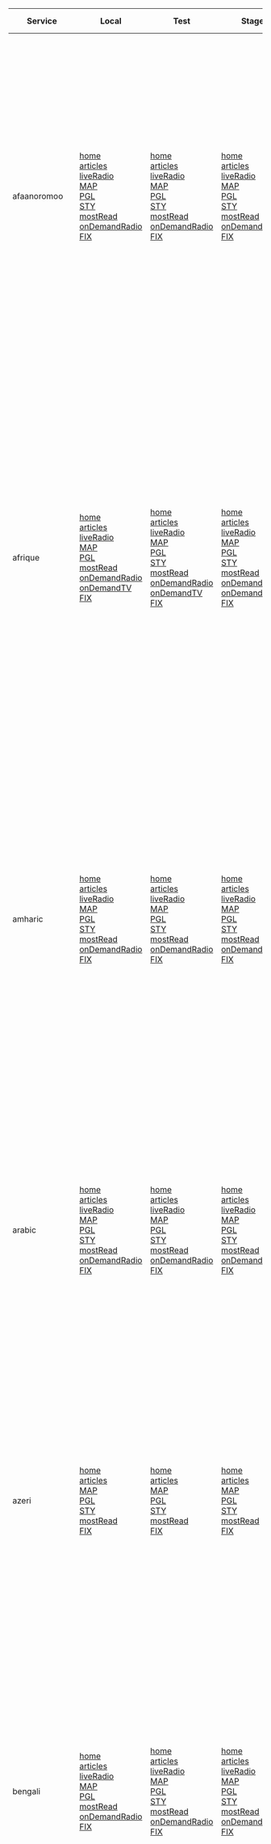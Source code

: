 
<Meta title="docs/Simorgh-Release-Info" />

<!--Please update the service launch date in scripts/releaseInfo/launchDates.js
This table can then be generated using the following command: `node scripts/releaseInfo`
Remember to commit and push the changes to both launchDates.js and Simorgh-Release-Info.md -->

| Service      | Local                                                                                                                                                                                                                                                                                                                                                                                                                                                                                                                                                                                                                                            | Test                                                                                                                                                                                                                                                                                                                                                                                                                                                                                                                                                                                                                                                                                                                                                                           | Stage                                                                                                                                                                                                                                                                                                                                                                                                                                                                                                                                                                                                                                                                                                                                                                                     | Live                                                                                                                                                                                                                                                                                                                                                                                                                                                                                                                                                                                                                                                                                                     | Launch Dates                                                                                                                                                                                                                                                                                                        |
| ------------ | ------------------------------------------------------------------------------------------------------------------------------------------------------------------------------------------------------------------------------------------------------------------------------------------------------------------------------------------------------------------------------------------------------------------------------------------------------------------------------------------------------------------------------------------------------------------------------------------------------------------------------------------------ | ------------------------------------------------------------------------------------------------------------------------------------------------------------------------------------------------------------------------------------------------------------------------------------------------------------------------------------------------------------------------------------------------------------------------------------------------------------------------------------------------------------------------------------------------------------------------------------------------------------------------------------------------------------------------------------------------------------------------------------------------------------------------------ | ----------------------------------------------------------------------------------------------------------------------------------------------------------------------------------------------------------------------------------------------------------------------------------------------------------------------------------------------------------------------------------------------------------------------------------------------------------------------------------------------------------------------------------------------------------------------------------------------------------------------------------------------------------------------------------------------------------------------------------------------------------------------------------------- | -------------------------------------------------------------------------------------------------------------------------------------------------------------------------------------------------------------------------------------------------------------------------------------------------------------------------------------------------------------------------------------------------------------------------------------------------------------------------------------------------------------------------------------------------------------------------------------------------------------------------------------------------------------------------------------------------------- | ------------------------------------------------------------------------------------------------------------------------------------------------------------------------------------------------------------------------------------------------------------------------------------------------------------------- |
| afaanoromoo  | [home](http://localhost:7080/afaanoromoo)<br/>[articles](http://localhost:7080/afaanoromoo/articles/c4g19kgl85ko)<br/>[liveRadio](http://localhost:7080/afaanoromoo/bbc_afaanoromoo_radio/liveradio)<br/>[MAP](http://localhost:7080/afaanoromoo/23149891)<br/>[PGL](http://localhost:7080/afaanoromoo/oduu-41217768)<br/>[STY](http://localhost:7080/afaanoromoo/oduu-53268428)<br/>[mostRead](http://localhost:7080/afaanoromoo/popular/read)<br/>[onDemandRadio](http://localhost:7080/afaanoromoo/bbc_afaanoromoo_radio/w3cszx1y)<br/>[FIX](http://localhost:7080/afaanoromoo/sport-23125110)                                                | [home](https://www.test.bbc.com/afaanoromoo)<br/>[articles](https://www.test.bbc.com/afaanoromoo/articles/c4g19kgl85ko)<br/>[liveRadio](https://www.test.bbc.com/afaanoromoo/bbc_afaanoromoo_radio/liveradio?renderer_env=live)<br/>[MAP](https://www.test.bbc.com/afaanoromoo/23149891)<br/>[PGL](https://www.test.bbc.com/afaanoromoo/oduu-23141286)<br/>[STY](https://www.test.bbc.com/afaanoromoo/oduu-23141504)<br/>[mostRead](https://www.test.bbc.com/afaanoromoo/popular/read)<br/>[onDemandRadio](https://www.test.bbc.com/afaanoromoo/bbc_afaanoromoo_radio/programmes/w13xttnw?renderer_env=live)<br/>[FIX](https://www.test.bbc.com/afaanoromoo/sport-23125110)                                                                                                    | [home](https://www.stage.bbc.com/afaanoromoo)<br/>[articles](https://www.stage.bbc.com/afaanoromoo/articles/c4g19kgl85ko)<br/>[liveRadio](https://www.stage.bbc.com/afaanoromoo/bbc_afaanoromoo_radio/liveradio?renderer_env=live)<br/>[MAP](https://www.stage.bbc.com/afaanoromoo/23149891)<br/>[PGL](https://www.stage.bbc.com/afaanoromoo/oduu-23141286)<br/>[STY](https://www.stage.bbc.com/afaanoromoo/oduu-23141504)<br/>[mostRead](https://www.stage.bbc.com/afaanoromoo/popular/read)<br/>[onDemandRadio](https://www.stage.bbc.com/afaanoromoo/bbc_afaanoromoo_radio/programmes/w13xttnw?renderer_env=live)<br/>[FIX](https://www.stage.bbc.com/afaanoromoo/sport-23125110)                                                                                                      | [home](https://www.bbc.com/afaanoromoo)<br/>[articles](https://www.bbc.com/afaanoromoo/articles/ce3nlgrelv1o)<br/>[liveRadio](https://www.bbc.com/afaanoromoo/bbc_afaanoromoo_radio/liveradio)<br/>[MAP](https://www.bbc.com/afaanoromoo/oduu-51248626)<br/>[PGL](https://www.bbc.com/afaanoromoo/oduu-50716382)<br/>[STY](https://www.bbc.com/afaanoromoo/oduu-53260895)<br/>[mostRead](https://www.bbc.com/afaanoromoo/popular/read)<br/>[onDemandRadio](https://www.bbc.com/afaanoromoo/bbc_afaanoromoo_radio/programmes/w13xttnw)                                                                                                                                                                    | **Home**: 5th Feb 2020<br/>**Articles**: Sept 2019<br/>**Live Radio**: 30th Sept 2019<br/>**MAP**: 6th Feb 2020<br/>**PGL**: 20th Feb 2020<br/>**STY**: 25th June 2020<br/>**Most Read**: 28th May 2020<br/>**On Demand Radio**: 7th July 2020                                                                      |
| afrique      | [home](http://localhost:7080/afrique)<br/>[articles](http://localhost:7080/afrique/articles/cz216x22106o)<br/>[liveRadio](http://localhost:7080/afrique/bbc_afrique_radio/liveradio)<br/>[MAP](http://localhost:7080/afrique/region-23278969)<br/>[PGL](http://localhost:7080/afrique/region-39269126)<br/>[mostRead](http://localhost:7080/afrique/popular/read)<br/>[onDemandRadio](http://localhost:7080/afrique/bbc_afrique_radio/w172x601yx5z2n1)<br/>[onDemandTV](http://localhost:7080/afrique/bbc_afrique_tv/tv_programmes/w13xttmz)<br/>[FIX](http://localhost:7080/afrique/48465371)                                                   | [home](https://www.test.bbc.com/afrique)<br/>[articles](https://www.test.bbc.com/afrique/articles/cz216x22106o)<br/>[liveRadio](https://www.test.bbc.com/afrique/bbc_afrique_radio/liveradio?renderer_env=live)<br/>[MAP](https://www.test.bbc.com/afrique/region-23278969)<br/>[PGL](https://www.test.bbc.com/afrique/sports-23240647)<br/>[STY](https://www.test.bbc.com/afrique/region-23268823)<br/>[mostRead](https://www.test.bbc.com/afrique/popular/read)<br/>[onDemandRadio](https://www.test.bbc.com/afrique/bbc_afrique_radio/programmes/p030s6g6?renderer_env=live)<br/>[onDemandTV](https://www.test.bbc.com/afrique/bbc_afrique_tv/tv_programmes/w13xttmz)<br/>[FIX](https://www.test.bbc.com/afrique/sports-23071094)                                           | [home](https://www.stage.bbc.com/afrique)<br/>[articles](https://www.stage.bbc.com/afrique/articles/cz216x22106o)<br/>[liveRadio](https://www.stage.bbc.com/afrique/bbc_afrique_radio/liveradio?renderer_env=live)<br/>[MAP](https://www.stage.bbc.com/afrique/region-23278969)<br/>[PGL](https://www.stage.bbc.com/afrique/sports-23240647)<br/>[STY](https://www.stage.bbc.com/afrique/region-23268823)<br/>[mostRead](https://www.stage.bbc.com/afrique/popular/read)<br/>[onDemandRadio](https://www.stage.bbc.com/afrique/bbc_afrique_radio/programmes/p030s6g6?renderer_env=live)<br/>[onDemandTV](https://www.stage.bbc.com/afrique/bbc_afrique_tv/tv_programmes/w13xttmz)<br/>[FIX](https://www.stage.bbc.com/afrique/sports-23071094)                                            | [home](https://www.bbc.com/afrique)<br/>[articles](https://www.bbc.com/afrique/articles/cx80n852v6mo)<br/>[liveRadio](https://www.bbc.com/afrique/bbc_afrique_radio/liveradio)<br/>[MAP](https://www.bbc.com/afrique/media-52121324)<br/>[PGL](https://www.bbc.com/afrique/region-50925908)<br/>[STY](https://www.bbc.com/afrique/monde-48370111)<br/>[mostRead](https://www.bbc.com/afrique/popular/read)<br/>[onDemandRadio](https://www.bbc.com/afrique/bbc_afrique_radio/programmes/p030s6dq)<br/>[onDemandTV](https://www.bbc.com/afrique/bbc_afrique_tv/tv_programmes/w13xttmz)<br/>[FIX](https://www.bbc.com/afrique/48465371)                                                                    | **Home**: 23rd April 2020<br/>**Articles**: Sept 2019<br/>**Live Radio**: 10th Jan 2020<br/>**MAP**: 7th April 2020<br/>**PGL**: 12th March 2020<br/>**STY**: 10th Sept 2020<br/>**Most Read**: 28th May 2020<br/>**On Demand Radio**: 2nd July 2020<br/>**On Demand TV**: 14th July 2020                           |
| amharic      | [home](http://localhost:7080/amharic)<br/>[articles](http://localhost:7080/amharic/articles/czqverekrldo)<br/>[liveRadio](http://localhost:7080/amharic/bbc_amharic_radio/liveradio)<br/>[MAP](http://localhost:7080/amharic/news-23263266)<br/>[PGL](http://localhost:7080/amharic/42743191)<br/>[STY](http://localhost:7080/amharic/news-53260525)<br/>[mostRead](http://localhost:7080/amharic/popular/read)<br/>[onDemandRadio](http://localhost:7080/amharic/bbc_amharic_radio/w3csz5r9)<br/>[FIX](http://localhost:7080/amharic/23119145)                                                                                                  | [home](https://www.test.bbc.com/amharic)<br/>[articles](https://www.test.bbc.com/amharic/articles/czqverekrldo)<br/>[liveRadio](https://www.test.bbc.com/amharic/bbc_amharic_radio/liveradio?renderer_env=live)<br/>[MAP](https://www.test.bbc.com/amharic/news-23263266)<br/>[PGL](https://www.test.bbc.com/amharic/23194496)<br/>[STY](https://www.test.bbc.com/amharic/23229137)<br/>[mostRead](https://www.test.bbc.com/amharic/popular/read)<br/>[onDemandRadio](https://www.test.bbc.com/amharic/bbc_amharic_radio/programmes/w13xttnt?renderer_env=live)<br/>[FIX](https://www.test.bbc.com/amharic/23119145)                                                                                                                                                           | [home](https://www.stage.bbc.com/amharic)<br/>[articles](https://www.stage.bbc.com/amharic/articles/czqverekrldo)<br/>[liveRadio](https://www.stage.bbc.com/amharic/bbc_amharic_radio/liveradio?renderer_env=live)<br/>[MAP](https://www.stage.bbc.com/amharic/news-23263266)<br/>[PGL](https://www.stage.bbc.com/amharic/23194496)<br/>[STY](https://www.stage.bbc.com/amharic/23229137)<br/>[mostRead](https://www.stage.bbc.com/amharic/popular/read)<br/>[onDemandRadio](https://www.stage.bbc.com/amharic/bbc_amharic_radio/programmes/w13xttnt?renderer_env=live)<br/>[FIX](https://www.stage.bbc.com/amharic/23119145)                                                                                                                                                             | [home](https://www.bbc.com/amharic)<br/>[articles](https://www.bbc.com/amharic/articles/c0lgxqknqkdo)<br/>[liveRadio](https://www.bbc.com/amharic/bbc_amharic_radio/liveradio)<br/>[MAP](https://www.bbc.com/amharic/news-51270657)<br/>[PGL](https://www.bbc.com/amharic/42743191)<br/>[STY](https://www.bbc.com/amharic/news-53260522)<br/>[mostRead](https://www.bbc.com/amharic/popular/read)<br/>[onDemandRadio](https://www.bbc.com/amharic/bbc_amharic_radio/programmes/w13xttnt)                                                                                                                                                                                                                 | **Home**: 5th Feb 2020<br/>**Articles**: Sept 2019<br/>**Live Radio**: 30th Sept 2019<br/>**MAP**: 6th Feb 2020<br/>**PGL**: 12th March 2020<br/>**STY**: 25th June 2020<br/>**Most Read**: 28th May 2020<br/>**On Demand Radio**: 2nd July 2020                                                                    |
| arabic       | [home](http://localhost:7080/arabic)<br/>[articles](http://localhost:7080/arabic/articles/c1er5mjnznzo)<br/>[liveRadio](http://localhost:7080/arabic/bbc_arabic_radio/liveradio)<br/>[MAP](http://localhost:7080/arabic/world-23278971)<br/>[PGL](http://localhost:7080/arabic/art-and-culture-38260491)<br/>[STY](http://localhost:7080/arabic/23298105)<br/>[mostRead](http://localhost:7080/arabic/popular/read)<br/>[onDemandRadio](http://localhost:7080/arabic/bbc_arabic_radio/w3ct01yb)<br/>[FIX](http://localhost:7080/arabic/magazine-54029177)                                                                                        | [home](https://www.test.bbc.com/arabic)<br/>[articles](https://www.test.bbc.com/arabic/articles/c1er5mjnznzo)<br/>[liveRadio](https://www.test.bbc.com/arabic/bbc_arabic_radio/liveradio?renderer_env=live)<br/>[MAP](https://www.test.bbc.com/arabic/world-23278971)<br/>[PGL](https://www.test.bbc.com/arabic/magazine-23209227)<br/>[STY](https://www.test.bbc.com/arabic/world-23349845)<br/>[mostRead](https://www.test.bbc.com/arabic/popular/read)<br/>[onDemandRadio](https://www.test.bbc.com/arabic/bbc_arabic_radio/programmes/p030vh25?renderer_env=live)<br/>[FIX](https://www.test.bbc.com/arabic/23195478)                                                                                                                                                      | [home](https://www.stage.bbc.com/arabic)<br/>[articles](https://www.stage.bbc.com/arabic/articles/c1er5mjnznzo)<br/>[liveRadio](https://www.stage.bbc.com/arabic/bbc_arabic_radio/liveradio?renderer_env=live)<br/>[MAP](https://www.stage.bbc.com/arabic/world-23278971)<br/>[PGL](https://www.stage.bbc.com/arabic/magazine-23209227)<br/>[STY](https://www.stage.bbc.com/arabic/world-23349845)<br/>[mostRead](https://www.stage.bbc.com/arabic/popular/read)<br/>[onDemandRadio](https://www.stage.bbc.com/arabic/bbc_arabic_radio/programmes/p030vh25?renderer_env=live)<br/>[FIX](https://www.stage.bbc.com/arabic/23195478)                                                                                                                                                        | [home](https://www.bbc.com/arabic)<br/>[articles](https://www.bbc.com/arabic/articles/c8j91j2ljppo)<br/>[liveRadio](https://www.bbc.com/arabic/bbc_arabic_radio/liveradio)<br/>[MAP](https://www.bbc.com/arabic/media-53135426)<br/>[PGL](https://www.bbc.com/arabic/art-and-culture-38260491)<br/>[STY](https://www.bbc.com/arabic/sports-54278377)<br/>[mostRead](https://www.bbc.com/arabic/popular/read)<br/>[onDemandRadio](https://www.bbc.com/arabic/bbc_arabic_radio/programmes/p030vh2y)<br/>[FIX](https://www.bbc.com/arabic/magazine-54029177)                                                                                                                                                | **Home**: 23rd April 2020<br/>**Articles**: Sept 2019<br/>**Live Radio**: 4th Feb 2020<br/>**PGL**: 12th March 2020<br/>**STY**: 24th Sept 2020<br/>**Most Read**: 28th May 2020<br/>**On Demand Radio**: 7th July 2020                                                                                             |
| azeri        | [home](http://localhost:7080/azeri)<br/>[articles](http://localhost:7080/azeri/articles/c5k08pqnzexo)<br/>[MAP](http://localhost:7080/azeri/azerbaijan-23257464)<br/>[PGL](http://localhost:7080/azeri/azerbaijan-44208474)<br/>[STY](http://localhost:7080/azeri/international-53242449)<br/>[mostRead](http://localhost:7080/azeri/popular/read)<br/>[FIX](http://localhost:7080/azeri/azerbaijan-44208475)                                                                                                                                                                                                                                    | [home](https://www.test.bbc.com/azeri)<br/>[articles](https://www.test.bbc.com/azeri/articles/c5k08pqnzexo)<br/>[MAP](https://www.test.bbc.com/azeri/azerbaijan-23257464)<br/>[PGL](https://www.test.bbc.com/azeri/23160428)<br/>[STY](https://www.test.bbc.com/azeri/international-23069958)<br/>[mostRead](https://www.test.bbc.com/azeri/popular/read)<br/>[FIX](https://www.test.bbc.com/azeri/azerbaijan-23066612)                                                                                                                                                                                                                                                                                                                                                        | [home](https://www.stage.bbc.com/azeri)<br/>[articles](https://www.stage.bbc.com/azeri/articles/c5k08pqnzexo)<br/>[MAP](https://www.stage.bbc.com/azeri/azerbaijan-23257464)<br/>[PGL](https://www.stage.bbc.com/azeri/23160428)<br/>[STY](https://www.stage.bbc.com/azeri/international-23069958)<br/>[mostRead](https://www.stage.bbc.com/azeri/popular/read)<br/>[FIX](https://www.stage.bbc.com/azeri/azerbaijan-23066612)                                                                                                                                                                                                                                                                                                                                                            | [home](https://www.bbc.com/azeri)<br/>[articles](https://www.bbc.com/azeri/articles/cv0lm08kngmo)<br/>[MAP](https://www.bbc.com/azeri/international-51331762)<br/>[PGL](https://www.bbc.com/azeri/azerbaijan-44208474)<br/>[STY](https://www.bbc.com/azeri/other-news-53245528)<br/>[mostRead](https://www.bbc.com/azeri/popular/read)<br/>[FIX](https://www.bbc.com/azeri/azerbaijan-44208475)                                                                                                                                                                                                                                                                                                          | **Home**: 26th Sept 2019<br/>**Articles**: Sept 2019<br/>**MAP**: 27th Feb 2020<br/>**PGL**: 12th March 2020<br/>**STY**: 25th June 2020<br/>**Most Read**: 28th May 2020                                                                                                                                           |
| bengali      | [home](http://localhost:7080/bengali)<br/>[articles](http://localhost:7080/bengali/articles/c6p3yp5zzmeo)<br/>[liveRadio](http://localhost:7080/bengali/bbc_bangla_radio/liveradio)<br/>[MAP](http://localhost:7080/bengali/media-23269006)<br/>[PGL](http://localhost:7080/bengali/news-38827173)<br/>[mostRead](http://localhost:7080/bengali/popular/read)<br/>[onDemandRadio](http://localhost:7080/bengali/bbc_bangla_radio/w172x0562jxntqx)<br/>[FIX](http://localhost:7080/bengali/53988070)                                                                                                                                              | [home](https://www.test.bbc.com/bengali)<br/>[articles](https://www.test.bbc.com/bengali/articles/c6p3yp5zzmeo)<br/>[liveRadio](https://www.test.bbc.com/bengali/bbc_bangla_radio/liveradio?renderer_env=live)<br/>[MAP](https://www.test.bbc.com/bengali/media-23269006)<br/>[PGL](https://www.test.bbc.com/bengali/23215236)<br/>[STY](https://www.test.bbc.com/bengali/23268280)<br/>[mostRead](https://www.test.bbc.com/bengali/popular/read)<br/>[onDemandRadio](https://www.test.bbc.com/bengali/bbc_bangla_radio/programmes/p030vjwm?renderer_env=live)<br/>[FIX](https://www.test.bbc.com/bengali/sport-23066929)                                                                                                                                                      | [home](https://www.stage.bbc.com/bengali)<br/>[articles](https://www.stage.bbc.com/bengali/articles/c6p3yp5zzmeo)<br/>[liveRadio](https://www.stage.bbc.com/bengali/bbc_bangla_radio/liveradio?renderer_env=live)<br/>[MAP](https://www.stage.bbc.com/bengali/media-23269006)<br/>[PGL](https://www.stage.bbc.com/bengali/23215236)<br/>[STY](https://www.stage.bbc.com/bengali/23268280)<br/>[mostRead](https://www.stage.bbc.com/bengali/popular/read)<br/>[onDemandRadio](https://www.stage.bbc.com/bengali/bbc_bangla_radio/programmes/p030vjwm?renderer_env=live)<br/>[FIX](https://www.stage.bbc.com/bengali/sport-23066929)                                                                                                                                                        | [home](https://www.bbc.com/bengali)<br/>[articles](https://www.bbc.com/bengali/articles/cv90149zq1eo)<br/>[liveRadio](https://www.bbc.com/bengali/bbc_bangla_radio/liveradio)<br/>[MAP](https://www.bbc.com/bengali/news-51660521)<br/>[PGL](https://www.bbc.com/bengali/news-38827173)<br/>[STY](https://www.bbc.com/bengali/news-54280809)<br/>[mostRead](https://www.bbc.com/bengali/popular/read)<br/>[onDemandRadio](https://www.bbc.com/bengali/bbc_bangla_radio/programmes/p030vjwg)<br/>[FIX](https://www.bbc.com/bengali/53988070)                                                                                                                                                              | **Home**: 5th Feb 2020<br/>**Articles**: Sept 2019<br/>**Live Radio**: 10th Jan 2020<br/>**MAP**: 5th March 2020<br/>**PGL**: 12th March 2020<br/>**STY**: 16th July 2020<br/>**Most Read**: 28th May 2020<br/>**On Demand Radio**: 2nd July 2020                                                                   |
| burmese      | [home](http://localhost:7080/burmese)<br/>[articles](http://localhost:7080/burmese/articles/cn0exdy1jzvo)<br/>[liveRadio](http://localhost:7080/burmese/bbc_burmese_radio/liveradio)<br/>[MAP](http://localhost:7080/burmese/media-23269011)<br/>[PGL](http://localhost:7080/burmese/media-47680015)<br/>[STY](http://localhost:7080/burmese/world-53250349)<br/>[mostRead](http://localhost:7080/burmese/popular/read)<br/>[onDemandRadio](http://localhost:7080/burmese/bbc_burmese_radio/w3csz62h)<br/>[FIX](http://localhost:7080/burmese/burma-50522534)                                                                                    | [home](https://www.test.bbc.com/burmese)<br/>[articles](https://www.test.bbc.com/burmese/articles/cn0exdy1jzvo)<br/>[liveRadio](https://www.test.bbc.com/burmese/bbc_burmese_radio/liveradio?renderer_env=live)<br/>[MAP](https://www.test.bbc.com/burmese/media-23269011)<br/>[PGL](https://www.test.bbc.com/burmese/burma-23129848)<br/>[STY](https://www.test.bbc.com/burmese/23211014)<br/>[mostRead](https://www.test.bbc.com/burmese/popular/read)<br/>[onDemandRadio](https://www.test.bbc.com/burmese/bbc_burmese_radio/programmes/p0340rnm?renderer_env=live)<br/>[onDemandTV](https://www.test.bbc.com/burmese/bbc_burmese_tv/tv_programmes/w13xttn3)<br/>[FIX](https://www.test.bbc.com/burmese/sport-23068024)                                                     | [home](https://www.stage.bbc.com/burmese)<br/>[articles](https://www.stage.bbc.com/burmese/articles/cn0exdy1jzvo)<br/>[liveRadio](https://www.stage.bbc.com/burmese/bbc_burmese_radio/liveradio?renderer_env=live)<br/>[MAP](https://www.stage.bbc.com/burmese/media-23269011)<br/>[PGL](https://www.stage.bbc.com/burmese/burma-23129848)<br/>[STY](https://www.stage.bbc.com/burmese/23211014)<br/>[mostRead](https://www.stage.bbc.com/burmese/popular/read)<br/>[onDemandRadio](https://www.stage.bbc.com/burmese/bbc_burmese_radio/programmes/p0340rnm?renderer_env=live)<br/>[onDemandTV](https://www.stage.bbc.com/burmese/bbc_burmese_tv/tv_programmes/w13xttn3)<br/>[FIX](https://www.stage.bbc.com/burmese/sport-23068024)                                                      | [home](https://www.bbc.com/burmese)<br/>[articles](https://www.bbc.com/burmese/articles/c41px3vd4nxo)<br/>[liveRadio](https://www.bbc.com/burmese/bbc_burmese_radio/liveradio)<br/>[MAP](https://www.bbc.com/burmese/media-48707353)<br/>[PGL](https://www.bbc.com/burmese/media-47680015)<br/>[STY](https://www.bbc.com/burmese/burma-53261612)<br/>[mostRead](https://www.bbc.com/burmese/popular/read)<br/>[onDemandRadio](https://www.bbc.com/burmese/bbc_burmese_radio/programmes/p0340rnm)<br/>[onDemandTV](https://www.bbc.com/burmese/bbc_burmese_tv/tv_programmes/w13xttn3)<br/>[FIX](https://www.bbc.com/burmese/burma-50522534)                                                               | **Home**: 19th Feb 2020<br/>**Articles**: Sept 2019<br/>**Live Radio**: 10th Jan 2020<br/>**MAP**: 5th March 2020<br/>**PGL**: 12th March 2020<br/>**STY**: 25th June 2020<br/>**Most Read**: 28th May 2020<br/>**On Demand Radio**: 7th July 2020<br/>**On Demand TV**: 14th July 2020                             |
| cymrufyw     | [articles](http://localhost:7080/cymrufyw/erthyglau/c06p32z9x2mo)                                                                                                                                                                                                                                                                                                                                                                                                                                                                                                                                                                                |                                                                                                                                                                                                                                                                                                                                                                                                                                                                                                                                                                                                                                                                                                                                                                                |                                                                                                                                                                                                                                                                                                                                                                                                                                                                                                                                                                                                                                                                                                                                                                                           |                                                                                                                                                                                                                                                                                                                                                                                                                                                                                                                                                                                                                                                                                                          | **Articles**: Sept 2019                                                                                                                                                                                                                                                                                             |
| gahuza       | [home](http://localhost:7080/gahuza)<br/>[articles](http://localhost:7080/gahuza/articles/cey23zx8wx8o)<br/>[liveRadio](http://localhost:7080/gahuza/bbc_gahuza_radio/liveradio)<br/>[MAP](http://localhost:7080/gahuza/amakuru-23257470)<br/>[PGL](http://localhost:7080/gahuza/amakuru-43894701)<br/>[STY](http://localhost:7080/gahuza/23307435)<br/>[mostRead](http://localhost:7080/gahuza/popular/read)<br/>[onDemandRadio](http://localhost:7080/gahuza/bbc_gahuza_radio/w172x7rkcj6v0vz)<br/>[FIX](http://localhost:7080/gahuza/52551839)                                                                                                | [home](https://www.test.bbc.com/gahuza)<br/>[articles](https://www.test.bbc.com/gahuza/articles/cey23zx8wx8o)<br/>[liveRadio](https://www.test.bbc.com/gahuza/bbc_gahuza_radio/liveradio?renderer_env=live)<br/>[MAP](https://www.test.bbc.com/gahuza/amakuru-23257470)<br/>[PGL](https://www.test.bbc.com/gahuza/23111981)<br/>[STY](https://www.test.bbc.com/gahuza/23307435)<br/>[mostRead](https://www.test.bbc.com/gahuza/popular/read)<br/>[onDemandRadio](https://www.test.bbc.com/gahuza/bbc_gahuza_radio/programmes/p0340x2m)<br/>[FIX](https://www.test.bbc.com/gahuza/amakuru-23108776)                                                                                                                                                                             | [home](https://www.stage.bbc.com/gahuza)<br/>[articles](https://www.stage.bbc.com/gahuza/articles/cey23zx8wx8o)<br/>[liveRadio](https://www.stage.bbc.com/gahuza/bbc_gahuza_radio/liveradio?renderer_env=live)<br/>[MAP](https://www.stage.bbc.com/gahuza/amakuru-23257470)<br/>[PGL](https://www.stage.bbc.com/gahuza/23111981)<br/>[STY](https://www.stage.bbc.com/gahuza/23307435)<br/>[mostRead](https://www.stage.bbc.com/gahuza/popular/read)<br/>[onDemandRadio](https://www.stage.bbc.com/gahuza/bbc_gahuza_radio/programmes/p0340x2m)<br/>[FIX](https://www.stage.bbc.com/gahuza/amakuru-23108776)                                                                                                                                                                               | [home](https://www.bbc.com/gahuza)<br/>[articles](https://www.bbc.com/gahuza/articles/cryd02nzn81o)<br/>[liveRadio](https://www.bbc.com/gahuza/bbc_gahuza_radio/liveradio)<br/>[MAP](https://www.bbc.com/gahuza/amakuru-51710168)<br/>[PGL](https://www.bbc.com/gahuza/amakuru-43894701)<br/>[STY](https://www.bbc.com/gahuza/amakuru-52821373)<br/>[mostRead](https://www.bbc.com/gahuza/popular/read)<br/>[onDemandRadio](https://www.bbc.com/gahuza/bbc_gahuza_radio/programmes/p0340x2m)<br/>[FIX](https://www.bbc.com/gahuza/52551839)                                                                                                                                                              | **Home**: 19th Feb 2020<br/>**Articles**: Sept 2019<br/>**Live Radio**: 10th Jan 2020<br/>**MAP**: 27th Feb 2020<br/>**PGL**: 12th March 2020<br/>**STY**: 28th May 2020<br/>**Most Read**: 28th May 2020<br/>**On Demand Radio**: 2nd July 2020                                                                    |
| gujarati     | [home](http://localhost:7080/gujarati)<br/>[articles](http://localhost:7080/gujarati/articles/cr5el5kw591o)<br/>[MAP](http://localhost:7080/gujarati/other-news-23130286)<br/>[PGL](http://localhost:7080/gujarati/international-41345658)<br/>[STY](http://localhost:7080/gujarati/international-53214116)<br/>[mostRead](http://localhost:7080/gujarati/popular/read)<br/>[FIX](http://localhost:7080/gujarati/india-53920818)                                                                                                                                                                                                                 | [home](https://www.test.bbc.com/gujarati)<br/>[articles](https://www.test.bbc.com/gujarati/articles/cr5el5kw591o)<br/>[MAP](https://www.test.bbc.com/gujarati/other-news-23130286)<br/>[PGL](https://www.test.bbc.com/gujarati/23148511)<br/>[STY](https://www.test.bbc.com/gujarati/india-23155321)<br/>[mostRead](https://www.test.bbc.com/gujarati/popular/read)<br/>[onDemandTV](https://www.test.bbc.com/gujarati/bbc_gujarati_tv/tv_programmes/w13xttqr)<br/>[FIX](https://www.test.bbc.com/gujarati/india-23189893)                                                                                                                                                                                                                                                     | [home](https://www.stage.bbc.com/gujarati)<br/>[articles](https://www.stage.bbc.com/gujarati/articles/cr5el5kw591o)<br/>[MAP](https://www.stage.bbc.com/gujarati/other-news-23130286)<br/>[PGL](https://www.stage.bbc.com/gujarati/23148511)<br/>[STY](https://www.stage.bbc.com/gujarati/india-23155321)<br/>[mostRead](https://www.stage.bbc.com/gujarati/popular/read)<br/>[onDemandTV](https://www.stage.bbc.com/gujarati/bbc_gujarati_tv/tv_programmes/w13xttqr)<br/>[FIX](https://www.stage.bbc.com/gujarati/india-23189893)                                                                                                                                                                                                                                                        | [home](https://www.bbc.com/gujarati)<br/>[articles](https://www.bbc.com/gujarati/articles/c2rnxj48elwo)<br/>[MAP](https://www.bbc.com/gujarati/media-51389006)<br/>[PGL](https://www.bbc.com/gujarati/international-41345658)<br/>[STY](https://www.bbc.com/gujarati/india-53214502)<br/>[mostRead](https://www.bbc.com/gujarati/popular/read)<br/>[onDemandTV](https://www.bbc.com/gujarati/bbc_gujarati_tv/tv_programmes/w13xttqr)<br/>[FIX](https://www.bbc.com/gujarati/india-53920818)                                                                                                                                                                                                              | **Home**: 13th Jan 2020<br/>**Articles**: Sept 2019<br/>**MAP**: 6th Feb 2020<br/>**PGL**: 18th Feb 2020<br/>**STY**: 25th June 2020<br/>**Most Read**: 28th May 2020<br/>**On Demand TV**: 14th July 2020                                                                                                          |
| hausa        | [home](http://localhost:7080/hausa)<br/>[articles](http://localhost:7080/hausa/articles/c2nr6xqmnewo)<br/>[liveRadio](http://localhost:7080/hausa/bbc_hausa_radio/liveradio)<br/>[MAP](http://localhost:7080/hausa/23269030)<br/>[PGL](http://localhost:7080/hausa/labarai-39326441)<br/>[mostRead](http://localhost:7080/hausa/popular/read)<br/>[onDemandRadio](http://localhost:7080/hausa/bbc_hausa_radio/w3cszrwm)<br/>[FIX](http://localhost:7080/hausa/labarai-52299135)                                                                                                                                                                  | [home](https://www.test.bbc.com/hausa)<br/>[articles](https://www.test.bbc.com/hausa/articles/c2nr6xqmnewo)<br/>[liveRadio](https://www.test.bbc.com/hausa/bbc_hausa_radio/liveradio?renderer_env=live)<br/>[MAP](https://www.test.bbc.com/hausa/23269030)<br/>[PGL](https://www.test.bbc.com/hausa/23132403)<br/>[STY](https://www.test.bbc.com/hausa/labarai-23190660)<br/>[mostRead](https://www.test.bbc.com/hausa/popular/read)<br/>[onDemandRadio](https://www.test.bbc.com/hausa/bbc_hausa_radio/programmes/p030s4mx?renderer_env=live)<br/>[onDemandTV](https://www.test.bbc.com/hausa/bbc_hausa_tv/tv_programmes/w13xttn0)<br/>[FIX](https://www.test.bbc.com/hausa/wasanni-23061643)                                                                                 | [home](https://www.stage.bbc.com/hausa)<br/>[articles](https://www.stage.bbc.com/hausa/articles/c2nr6xqmnewo)<br/>[liveRadio](https://www.stage.bbc.com/hausa/bbc_hausa_radio/liveradio?renderer_env=live)<br/>[MAP](https://www.stage.bbc.com/hausa/23269030)<br/>[PGL](https://www.stage.bbc.com/hausa/23132403)<br/>[STY](https://www.stage.bbc.com/hausa/labarai-23190660)<br/>[mostRead](https://www.stage.bbc.com/hausa/popular/read)<br/>[onDemandRadio](https://www.stage.bbc.com/hausa/bbc_hausa_radio/programmes/p030s4mx?renderer_env=live)<br/>[onDemandTV](https://www.stage.bbc.com/hausa/bbc_hausa_tv/tv_programmes/w13xttn0)<br/>[FIX](https://www.stage.bbc.com/hausa/wasanni-23061643)                                                                                  | [home](https://www.bbc.com/hausa)<br/>[articles](https://www.bbc.com/hausa/articles/c41rj1z261zo)<br/>[liveRadio](https://www.bbc.com/hausa/bbc_hausa_radio/liveradio)<br/>[MAP](https://www.bbc.com/hausa/labarai-51622389)<br/>[PGL](https://www.bbc.com/hausa/labarai-39326441)<br/>[STY](https://www.bbc.com/hausa/labarai-54292969)<br/>[mostRead](https://www.bbc.com/hausa/popular/read)<br/>[onDemandRadio](https://www.bbc.com/hausa/bbc_hausa_radio/programmes/p030s4mh)<br/>[onDemandTV](https://www.bbc.com/hausa/bbc_hausa_tv/tv_programmes/w13xttn0)<br/>[FIX](https://www.bbc.com/hausa/labarai-52299135)                                                                                 | **Home**: 23rd April 2020<br/>**Articles**: Sept 2019<br/>**Live Radio**: 30th Jan 2020<br/>**MAP**: 5th March 2020<br/>**PGL**: 24th March 2020<br/>**STY**: 16th July 2020<br/>**Most Read**: 28th May 2020<br/>**On Demand Radio**: 30th June 2020<br/>**On Demand TV**: 14th July 2020                          |
| hindi        | [home](http://localhost:7080/hindi)<br/>[articles](http://localhost:7080/hindi/articles/c0469479x9xo)<br/>[MAP](http://localhost:7080/hindi/23201477)<br/>[PGL](http://localhost:7080/hindi/india-50198153)<br/>[mostRead](http://localhost:7080/hindi/popular/read)<br/>[FIX](http://localhost:7080/hindi/india-53901953)                                                                                                                                                                                                                                                                                                                       | [home](https://www.test.bbc.com/hindi)<br/>[articles](https://www.test.bbc.com/hindi/articles/c0469479x9xo)<br/>[MAP](https://www.test.bbc.com/hindi/23201477)<br/>[PGL](https://www.test.bbc.com/hindi/international-23095177)<br/>[STY](https://www.test.bbc.com/hindi/india-23240074)<br/>[mostRead](https://www.test.bbc.com/hindi/popular/read)<br/>[onDemandTV](https://www.test.bbc.com/hindi/bbc_hindi_tv/tv_programmes/w13xttlw)<br/>[FIX](https://www.test.bbc.com/hindi/india-23067562)                                                                                                                                                                                                                                                                             | [home](https://www.stage.bbc.com/hindi)<br/>[articles](https://www.stage.bbc.com/hindi/articles/c0469479x9xo)<br/>[MAP](https://www.stage.bbc.com/hindi/23201477)<br/>[PGL](https://www.stage.bbc.com/hindi/international-23095177)<br/>[STY](https://www.stage.bbc.com/hindi/india-23240074)<br/>[mostRead](https://www.stage.bbc.com/hindi/popular/read)<br/>[onDemandTV](https://www.stage.bbc.com/hindi/bbc_hindi_tv/tv_programmes/w13xttlw)<br/>[FIX](https://www.stage.bbc.com/hindi/india-23067562)                                                                                                                                                                                                                                                                                | [home](https://www.bbc.com/hindi)<br/>[articles](https://www.bbc.com/hindi/articles/cd80y3ezl8go)<br/>[MAP](https://www.bbc.com/hindi/media-53139567)<br/>[PGL](https://www.bbc.com/hindi/india-50198153)<br/>[STY](https://www.bbc.com/hindi/vert-fut-54127040)<br/>[mostRead](https://www.bbc.com/hindi/popular/read)<br/>[onDemandTV](https://www.bbc.com/hindi/bbc_hindi_tv/tv_programmes/w13xttlw)<br/>[FIX](https://www.bbc.com/hindi/india-53901953)                                                                                                                                                                                                                                              | **Home**: 2nd April 2020<br/>**Articles**: Sept 2019<br/>**Live Radio**: 4th Feb 2020<br/>**PGL**: 12th March 2020<br/>**STY**: 15th Sept 2020<br/>**Most Read**: 28th May 2020<br/>**On Demand TV**: 14th July 2020                                                                                                |
| igbo         | [home](http://localhost:7080/igbo)<br/>[articles](http://localhost:7080/igbo/articles/cr1lw620ygjo)<br/>[MAP](http://localhost:7080/igbo/media-23256786)<br/>[PGL](http://localhost:7080/igbo/afirika-49666505)<br/>[STY](http://localhost:7080/igbo/afirika-23252735)<br/>[mostRead](http://localhost:7080/igbo/popular/read)<br/>[FIX](http://localhost:7080/igbo/media-23160433)                                                                                                                                                                                                                                                              | [home](https://www.test.bbc.com/igbo)<br/>[articles](https://www.test.bbc.com/igbo/articles/cr1lw620ygjo)<br/>[MAP](https://www.test.bbc.com/igbo/media-23256786)<br/>[PGL](https://www.test.bbc.com/igbo/egwuregwu-23252841)<br/>[STY](https://www.test.bbc.com/igbo/afirika-23252735)<br/>[mostRead](https://www.test.bbc.com/igbo/popular/read)<br/>[FIX](https://www.test.bbc.com/igbo/media-23160433)                                                                                                                                                                                                                                                                                                                                                                     | [home](https://www.stage.bbc.com/igbo)<br/>[articles](https://www.stage.bbc.com/igbo/articles/cr1lw620ygjo)<br/>[MAP](https://www.stage.bbc.com/igbo/media-23256786)<br/>[PGL](https://www.stage.bbc.com/igbo/egwuregwu-23252841)<br/>[STY](https://www.stage.bbc.com/igbo/afirika-23252735)<br/>[mostRead](https://www.stage.bbc.com/igbo/popular/read)<br/>[FIX](https://www.stage.bbc.com/igbo/media-23160433)                                                                                                                                                                                                                                                                                                                                                                         | [home](https://www.bbc.com/igbo)<br/>[articles](https://www.bbc.com/igbo/articles/ckjn8jnrn75o)<br/>[MAP](https://www.bbc.com/igbo/media-42986440)<br/>[PGL](https://www.bbc.com/igbo/afirika-49666505)<br/>[STY](https://www.bbc.com/igbo/afirika-52816709)<br/>[mostRead](https://www.bbc.com/igbo/popular/read)                                                                                                                                                                                                                                                                                                                                                                                       | **Home**: 15th July 2019<br/>**Articles**: Sept 2019<br/>**MAP**: 16th Jan 2020<br/>**PGL**: 20th Feb 2020<br/>**STY**: 4th June 2020<br/>**Most Read**: 28th May 2020                                                                                                                                              |
| indonesia    | [home](http://localhost:7080/indonesia)<br/>[articles](http://localhost:7080/indonesia/articles/c0q2zq8pzvzo)<br/>[liveRadio](http://localhost:7080/indonesia/bbc_indonesian_radio/liveradio)<br/>[MAP](http://localhost:7080/indonesia/media-23269037)<br/>[PGL](http://localhost:7080/indonesia/indonesia-41635759)<br/>[mostRead](http://localhost:7080/indonesia/popular/read)<br/>[onDemandRadio](http://localhost:7080/indonesia/bbc_indonesian_radio/w172xh267fpn19l)<br/>[FIX](http://localhost:7080/indonesia/laporan-khusus-53760712)                                                                                                  | [home](https://www.test.bbc.com/indonesia)<br/>[articles](https://www.test.bbc.com/indonesia/articles/c0q2zq8pzvzo)<br/>[liveRadio](https://www.test.bbc.com/indonesia/bbc_indonesian_radio/liveradio?renderer_env=live)<br/>[MAP](https://www.test.bbc.com/indonesia/media-23269037)<br/>[PGL](https://www.test.bbc.com/indonesia/majalah-23145828)<br/>[STY](https://www.test.bbc.com/indonesia/indonesia-23130787)<br/>[mostRead](https://www.test.bbc.com/indonesia/popular/read)<br/>[onDemandRadio](https://www.test.bbc.com/indonesia/bbc_indonesian_radio/programmes/w13xtt0s?renderer_env=live)<br/>[FIX](https://www.test.bbc.com/indonesia/olahraga-23080621)                                                                                                       | [home](https://www.stage.bbc.com/indonesia)<br/>[articles](https://www.stage.bbc.com/indonesia/articles/c0q2zq8pzvzo)<br/>[liveRadio](https://www.stage.bbc.com/indonesia/bbc_indonesian_radio/liveradio?renderer_env=live)<br/>[MAP](https://www.stage.bbc.com/indonesia/media-23269037)<br/>[PGL](https://www.stage.bbc.com/indonesia/majalah-23145828)<br/>[STY](https://www.stage.bbc.com/indonesia/indonesia-23130787)<br/>[mostRead](https://www.stage.bbc.com/indonesia/popular/read)<br/>[onDemandRadio](https://www.stage.bbc.com/indonesia/bbc_indonesian_radio/programmes/w13xtt0s?renderer_env=live)<br/>[FIX](https://www.stage.bbc.com/indonesia/olahraga-23080621)                                                                                                         | [home](https://www.bbc.com/indonesia)<br/>[articles](https://www.bbc.com/indonesia/articles/cvd36dly8zdo)<br/>[liveRadio](https://www.bbc.com/indonesia/bbc_indonesian_radio/liveradio)<br/>[MAP](https://www.bbc.com/indonesia/media-51703269)<br/>[PGL](https://www.bbc.com/indonesia/indonesia-41635759)<br/>[STY](https://www.bbc.com/indonesia/dunia-53413801)<br/>[mostRead](https://www.bbc.com/indonesia/popular/read)<br/>[onDemandRadio](https://www.bbc.com/indonesia/bbc_indonesian_radio/programmes/w13xtt0s)<br/>[FIX](https://www.bbc.com/indonesia/laporan-khusus-53760712)                                                                                                              | **Home**: 26th Feb 2020<br/>**Articles**: Sept 2019<br/>**Live Radio**: 30th Sept 2019<br/>**MAP**: 5th March 2020<br/>**PGL**: 12th March 2020<br/>**STY**: 9th July 2020<br/>**Most Read**: 28th May 2020<br/>**On Demand Radio**: 30th June 2020                                                                 |
| japanese     | [home](http://localhost:7080/japanese)<br/>[articles](http://localhost:7080/japanese/articles/cdd6p3r9g7jo)<br/>[MAP](http://localhost:7080/japanese/video-23248670)<br/>[PGL](http://localhost:7080/japanese/features-and-analysis-42786589)<br/>[STY](http://localhost:7080/japanese/world-23252833)<br/>[mostRead](http://localhost:7080/japanese/popular/read)<br/>[FIX](http://localhost:7080/japanese/53969845)                                                                                                                                                                                                                            | [home](https://www.test.bbc.com/japanese)<br/>[articles](https://www.test.bbc.com/japanese/articles/cdd6p3r9g7jo)<br/>[MAP](https://www.test.bbc.com/japanese/video-23248670)<br/>[PGL](https://www.test.bbc.com/japanese/world-23252856)<br/>[STY](https://www.test.bbc.com/japanese/23003063)<br/>[mostRead](https://www.test.bbc.com/japanese/popular/read)                                                                                                                                                                                                                                                                                                                                                                                                                 | [home](https://www.stage.bbc.com/japanese)<br/>[articles](https://www.stage.bbc.com/japanese/articles/cdd6p3r9g7jo)<br/>[MAP](https://www.stage.bbc.com/japanese/video-23248670)<br/>[PGL](https://www.stage.bbc.com/japanese/world-23252856)<br/>[STY](https://www.stage.bbc.com/japanese/23003063)<br/>[mostRead](https://www.stage.bbc.com/japanese/popular/read)                                                                                                                                                                                                                                                                                                                                                                                                                      | [home](https://www.bbc.com/japanese)<br/>[articles](https://www.bbc.com/japanese/articles/cj4m7n5nrd8o)<br/>[MAP](https://www.bbc.com/japanese/video-52178074)<br/>[PGL](https://www.bbc.com/japanese/features-and-analysis-42786589)<br/>[STY](https://www.bbc.com/japanese/53413346)<br/>[mostRead](https://www.bbc.com/japanese/popular/read)<br/>[FIX](https://www.bbc.com/japanese/53969845)                                                                                                                                                                                                                                                                                                        | **Home**: 26th Sept 2019<br/>**Articles**: Sept 2019<br/>**MAP**: 7th April 2020<br/>**PGL**: 20th Feb 2020<br/>**STY**: 14th July 2020<br/>**Most Read**: 28th May 2020                                                                                                                                            |
| korean       | [home](http://localhost:7080/korean)<br/>[articles](http://localhost:7080/korean/articles/c3mn1lvz65xo)<br/>[liveRadio](http://localhost:7080/korean/bbc_korean_radio/liveradio)<br/>[MAP](http://localhost:7080/korean/media-23248686)<br/>[PGL](http://localhost:7080/korean/features-41397333)<br/>[STY](http://localhost:7080/korean/features-53146758)<br/>[mostRead](http://localhost:7080/korean/popular/read)<br/>[onDemandRadio](http://localhost:7080/korean/bbc_korean_radio/w3ct0kn5)<br/>[FIX](http://localhost:7080/korean/features-44652556)                                                                                      | [home](https://www.test.bbc.com/korean)<br/>[articles](https://www.test.bbc.com/korean/articles/c3mn1lvz65xo)<br/>[liveRadio](https://www.test.bbc.com/korean/bbc_korean_radio/liveradio?renderer_env=live)<br/>[MAP](https://www.test.bbc.com/korean/media-23248686)<br/>[PGL](https://www.test.bbc.com/korean/features-23163390)<br/>[STY](https://www.test.bbc.com/korean/23228540)<br/>[mostRead](https://www.test.bbc.com/korean/popular/read)<br/>[onDemandRadio](https://www.test.bbc.com/korean/bbc_korean_radio/programmes/w13xttlm?renderer_env=live)<br/>[FIX](https://www.test.bbc.com/korean/features-23136351)                                                                                                                                                   | [home](https://www.stage.bbc.com/korean)<br/>[articles](https://www.stage.bbc.com/korean/articles/c3mn1lvz65xo)<br/>[liveRadio](https://www.stage.bbc.com/korean/bbc_korean_radio/liveradio?renderer_env=live)<br/>[MAP](https://www.stage.bbc.com/korean/media-23248686)<br/>[PGL](https://www.stage.bbc.com/korean/features-23163390)<br/>[STY](https://www.stage.bbc.com/korean/23228540)<br/>[mostRead](https://www.stage.bbc.com/korean/popular/read)<br/>[onDemandRadio](https://www.stage.bbc.com/korean/bbc_korean_radio/programmes/w13xttlm?renderer_env=live)<br/>[FIX](https://www.stage.bbc.com/korean/features-23136351)                                                                                                                                                     | [home](https://www.bbc.com/korean)<br/>[articles](https://www.bbc.com/korean/articles/crym1243d97o)<br/>[liveRadio](https://www.bbc.com/korean/bbc_korean_radio/liveradio)<br/>[MAP](https://www.bbc.com/korean/international-51367672)<br/>[PGL](https://www.bbc.com/korean/features-41397333)<br/>[STY](https://www.bbc.com/korean/international-53260056)<br/>[mostRead](https://www.bbc.com/korean/popular/read)<br/>[onDemandRadio](https://www.bbc.com/korean/bbc_korean_radio/programmes/w13xttll)<br/>[FIX](https://www.bbc.com/korean/features-44652556)                                                                                                                                        | **Home**: 23rd April 2020<br/>**Articles**: Sept 2019<br/>**Live Radio**: 30th Sept 2019<br/>**MAP**: 6th Feb 2020<br/>**PGL**: 20th Feb 2020<br/>**STY**: 25th June 2020<br/>**Most Read**: 28th May 2020<br/>**On Demand Radio**: 2nd July 2020                                                                   |
| kyrgyz       | [home](http://localhost:7080/kyrgyz)<br/>[articles](http://localhost:7080/kyrgyz/articles/c3xd4xg3rm9o)<br/>[liveRadio](http://localhost:7080/kyrgyz/bbc_kyrgyz_radio/liveradio)<br/>[MAP](http://localhost:7080/kyrgyz/media-23257484)<br/>[PGL](http://localhost:7080/kyrgyz/world-40847556)<br/>[STY](http://localhost:7080/kyrgyz/23292889)<br/>[mostRead](http://localhost:7080/kyrgyz/popular/read)<br/>[onDemandRadio](http://localhost:7080/kyrgyz/bbc_kyrgyz_radio/w3cszwmc)<br/>[FIX](http://localhost:7080/kyrgyz/magazine-54071664)                                                                                                  | [home](https://www.test.bbc.com/kyrgyz)<br/>[articles](https://www.test.bbc.com/kyrgyz/articles/c3xd4xg3rm9o)<br/>[liveRadio](https://www.test.bbc.com/kyrgyz/bbc_kyrgyz_radio/liveradio?renderer_env=live)<br/>[MAP](https://www.test.bbc.com/kyrgyz/media-23257484)<br/>[PGL](https://www.test.bbc.com/kyrgyz/23103385)<br/>[STY](https://www.test.bbc.com/kyrgyz/23292889)<br/>[mostRead](https://www.test.bbc.com/kyrgyz/popular/read)<br/>[onDemandRadio](https://www.test.bbc.com/kyrgyz/bbc_kyrgyz_radio/programmes/p0340xth)<br/>[onDemandTV](https://www.test.bbc.com/kyrgyz/bbc_kyrgyz_tv/tv_programmes/w13xttqx)<br/>[FIX](https://www.test.bbc.com/kyrgyz/world-23086329)                                                                                          | [home](https://www.stage.bbc.com/kyrgyz)<br/>[articles](https://www.stage.bbc.com/kyrgyz/articles/c3xd4xg3rm9o)<br/>[liveRadio](https://www.stage.bbc.com/kyrgyz/bbc_kyrgyz_radio/liveradio?renderer_env=live)<br/>[MAP](https://www.stage.bbc.com/kyrgyz/media-23257484)<br/>[PGL](https://www.stage.bbc.com/kyrgyz/23103385)<br/>[STY](https://www.stage.bbc.com/kyrgyz/23292889)<br/>[mostRead](https://www.stage.bbc.com/kyrgyz/popular/read)<br/>[onDemandRadio](https://www.stage.bbc.com/kyrgyz/bbc_kyrgyz_radio/programmes/p0340xth)<br/>[onDemandTV](https://www.stage.bbc.com/kyrgyz/bbc_kyrgyz_tv/tv_programmes/w13xttqx)<br/>[FIX](https://www.stage.bbc.com/kyrgyz/world-23086329)                                                                                           | [home](https://www.bbc.com/kyrgyz)<br/>[articles](https://www.bbc.com/kyrgyz/articles/c414v42gy75o)<br/>[liveRadio](https://www.bbc.com/kyrgyz/bbc_kyrgyz_radio/liveradio)<br/>[MAP](https://www.bbc.com/kyrgyz/magazine-51509456)<br/>[PGL](https://www.bbc.com/kyrgyz/world-40847556)<br/>[STY](https://www.bbc.com/kyrgyz/kyrgyzstan-52891593)<br/>[mostRead](https://www.bbc.com/kyrgyz/popular/read)<br/>[onDemandRadio](https://www.bbc.com/kyrgyz/bbc_kyrgyz_radio/programmes/p0340xth)<br/>[onDemandTV](https://www.bbc.com/kyrgyz/bbc_kyrgyz_tv/tv_programmes/w13xttqx)<br/>[FIX](https://www.bbc.com/kyrgyz/magazine-54071664)                                                                 | **Home**: 26th Sept 2019<br/>**Articles**: Sept 2019<br/>**Live Radio**: 10th Jan 2020<br/>**MAP**: 27th Feb 2020<br/>**PGL**: 12th March 2020<br/>**STY**: 4th June 2020<br/>**Most Read**: 28th May 2020<br/>**On Demand Radio**: 2nd July 2020<br/>**On Demand TV**: 14th July 2020                              |
| marathi      | [home](http://localhost:7080/marathi)<br/>[articles](http://localhost:7080/marathi/articles/cp47g4myxz7o)<br/>[MAP](http://localhost:7080/marathi/media-23127353)<br/>[PGL](http://localhost:7080/marathi/india-42894522)<br/>[mostRead](http://localhost:7080/marathi/popular/read)<br/>[FIX](http://localhost:7080/marathi/india-53901688)                                                                                                                                                                                                                                                                                                     | [home](https://www.test.bbc.com/marathi)<br/>[articles](https://www.test.bbc.com/marathi/articles/cp47g4myxz7o)<br/>[MAP](https://www.test.bbc.com/marathi/media-23127353)<br/>[PGL](https://www.test.bbc.com/marathi/23247226)<br/>[STY](https://www.test.bbc.com/marathi/india-23126095)<br/>[mostRead](https://www.test.bbc.com/marathi/popular/read)<br/>[onDemandTV](https://www.test.bbc.com/marathi/bbc_marathi_tv/tv_programmes/w13xttr2)<br/>[FIX](https://www.test.bbc.com/marathi/23195696)                                                                                                                                                                                                                                                                         | [home](https://www.stage.bbc.com/marathi)<br/>[articles](https://www.stage.bbc.com/marathi/articles/cp47g4myxz7o)<br/>[MAP](https://www.stage.bbc.com/marathi/media-23127353)<br/>[PGL](https://www.stage.bbc.com/marathi/23247226)<br/>[STY](https://www.stage.bbc.com/marathi/india-23126095)<br/>[mostRead](https://www.stage.bbc.com/marathi/popular/read)<br/>[onDemandTV](https://www.stage.bbc.com/marathi/bbc_marathi_tv/tv_programmes/w13xttr2)<br/>[FIX](https://www.stage.bbc.com/marathi/23195696)                                                                                                                                                                                                                                                                            | [home](https://www.bbc.com/marathi)<br/>[articles](https://www.bbc.com/marathi/articles/cvjxwvn04yjo)<br/>[MAP](https://www.bbc.com/marathi/media-51314817)<br/>[PGL](https://www.bbc.com/marathi/india-42894522)<br/>[STY](https://www.bbc.com/marathi/india-53414454)<br/>[mostRead](https://www.bbc.com/marathi/popular/read)<br/>[onDemandTV](https://www.bbc.com/marathi/bbc_marathi_tv/tv_programmes/w13xttr2)<br/>[FIX](https://www.bbc.com/marathi/india-53901688)                                                                                                                                                                                                                               | **Home**: 13th Jan 2020<br/>**Articles**: Sept 2019<br/>**MAP**: 6th Feb 2020<br/>**PGL**: 20th Feb 2020<br/>**STY**: 7th July 2020<br/>**Most Read**: 28th May 2020<br/>**On Demand TV**: 14th July 2020                                                                                                           |
| mundo        | [home](http://localhost:7080/mundo)<br/>[articles](http://localhost:7080/mundo/articles/ce42wzqr2mko)<br/>[MAP](http://localhost:7080/mundo/media-23283126)<br/>[PGL](http://localhost:7080/mundo/deportes-36935058)<br/>[STY](http://localhost:7080/mundo/23263889)<br/>[mostRead](http://localhost:7080/mundo/popular/read)<br/>[FIX](http://localhost:7080/mundo/noticias-internacional-53826365)                                                                                                                                                                                                                                             | [home](https://www.test.bbc.com/mundo)<br/>[articles](https://www.test.bbc.com/mundo/articles/ce42wzqr2mko)<br/>[MAP](https://www.test.bbc.com/mundo/media-23283126)<br/>[PGL](https://www.test.bbc.com/mundo/noticias-23147451)<br/>[STY](https://www.test.bbc.com/mundo/23263889)<br/>[mostRead](https://www.test.bbc.com/mundo/popular/read)<br/>[FIX](https://www.test.bbc.com/mundo/noticias-internacional-23055705)                                                                                                                                                                                                                                                                                                                                                      | [home](https://www.stage.bbc.com/mundo)<br/>[articles](https://www.stage.bbc.com/mundo/articles/ce42wzqr2mko)<br/>[MAP](https://www.stage.bbc.com/mundo/media-23283126)<br/>[PGL](https://www.stage.bbc.com/mundo/noticias-23147451)<br/>[STY](https://www.stage.bbc.com/mundo/23263889)<br/>[mostRead](https://www.stage.bbc.com/mundo/popular/read)<br/>[FIX](https://www.stage.bbc.com/mundo/noticias-internacional-23055705)                                                                                                                                                                                                                                                                                                                                                          | [home](https://www.bbc.com/mundo)<br/>[articles](https://www.bbc.com/mundo/articles/cdwrpl7qwqqo)<br/>[MAP](https://www.bbc.com/mundo/media-52123665)<br/>[PGL](https://www.bbc.com/mundo/deportes-36935058)<br/>[STY](https://www.bbc.com/mundo/noticias-54274735)<br/>[mostRead](https://www.bbc.com/mundo/popular/read)<br/>[FIX](https://www.bbc.com/mundo/noticias-internacional-53826365)                                                                                                                                                                                                                                                                                                          | **Home**: 2nd April 2020<br/>**Articles**: Sept 2019<br/>**MAP**: 7th April 2020<br/>**PGL**: 24th March 2020<br/>**STY**: 29th Sept 2020<br/>**Most Read**: 28th May 2020                                                                                                                                          |
| naidheachdan | [articles](http://localhost:7080/naidheachdan/sgeulachdan/c18q7nedn2ko)                                                                                                                                                                                                                                                                                                                                                                                                                                                                                                                                                                          |                                                                                                                                                                                                                                                                                                                                                                                                                                                                                                                                                                                                                                                                                                                                                                                |                                                                                                                                                                                                                                                                                                                                                                                                                                                                                                                                                                                                                                                                                                                                                                                           |                                                                                                                                                                                                                                                                                                                                                                                                                                                                                                                                                                                                                                                                                                          | **Articles**: Sept 2019                                                                                                                                                                                                                                                                                             |
| nepali       | [home](http://localhost:7080/nepali)<br/>[articles](http://localhost:7080/nepali/articles/cl90j9m3mn6o)<br/>[liveRadio](http://localhost:7080/nepali/bbc_nepali_radio/liveradio)<br/>[MAP](http://localhost:7080/nepali/media-23269034)<br/>[PGL](http://localhost:7080/nepali/news-50627370)<br/>[mostRead](http://localhost:7080/nepali/popular/read)<br/>[onDemandRadio](http://localhost:7080/nepali/bbc_nepali_radio/w172x83pnptp1s8)<br/>[FIX](http://localhost:7080/nepali/media-54029171)                                                                                                                                                | [home](https://www.test.bbc.com/nepali)<br/>[articles](https://www.test.bbc.com/nepali/articles/cl90j9m3mn6o)<br/>[liveRadio](https://www.test.bbc.com/nepali/bbc_nepali_radio/liveradio?renderer_env=live)<br/>[MAP](https://www.test.bbc.com/nepali/media-23269034)<br/>[PGL](https://www.test.bbc.com/nepali/news-23093383)<br/>[STY](https://www.test.bbc.com/nepali/23210795)<br/>[mostRead](https://www.test.bbc.com/nepali/popular/read)<br/>[onDemandRadio](https://www.test.bbc.com/nepali/bbc_nepali_radio/programmes/p0340xzt?renderer_env=live)<br/>[FIX](https://www.test.bbc.com/nepali/news-23064489)                                                                                                                                                           | [home](https://www.stage.bbc.com/nepali)<br/>[articles](https://www.stage.bbc.com/nepali/articles/cl90j9m3mn6o)<br/>[liveRadio](https://www.stage.bbc.com/nepali/bbc_nepali_radio/liveradio?renderer_env=live)<br/>[MAP](https://www.stage.bbc.com/nepali/media-23269034)<br/>[PGL](https://www.stage.bbc.com/nepali/news-23093383)<br/>[STY](https://www.stage.bbc.com/nepali/23210795)<br/>[mostRead](https://www.stage.bbc.com/nepali/popular/read)<br/>[onDemandRadio](https://www.stage.bbc.com/nepali/bbc_nepali_radio/programmes/p0340xzt?renderer_env=live)<br/>[FIX](https://www.stage.bbc.com/nepali/news-23064489)                                                                                                                                                             | [home](https://www.bbc.com/nepali)<br/>[articles](https://www.bbc.com/nepali/articles/c16ljg1v008o)<br/>[liveRadio](https://www.bbc.com/nepali/bbc_nepali_radio/liveradio)<br/>[MAP](https://www.bbc.com/nepali/news-51675223)<br/>[PGL](https://www.bbc.com/nepali/news-50627370)<br/>[STY](https://www.bbc.com/nepali/news-53409873)<br/>[mostRead](https://www.bbc.com/nepali/popular/read)<br/>[onDemandRadio](https://www.bbc.com/nepali/bbc_nepali_radio/programmes/p0340xzt)<br/>[FIX](https://www.bbc.com/nepali/media-54029171)                                                                                                                                                                 | **Home**: 5th Feb 2020<br/>**Articles**: Sept 2019<br/>**Live Radio**: 14th Jan 2020<br/>**MAP**: 5th March 2020<br/>**PGL**: 12th March 2020<br/>**STY**: 9th July 2020<br/>**Most Read**: 28th May 2020<br/>**On Demand Radio**: 2nd July 2020                                                                    |
| news         | [articles](http://localhost:7080/news/articles/cn7k01xp8kxo)                                                                                                                                                                                                                                                                                                                                                                                                                                                                                                                                                                                     | [articles](https://www.test.bbc.com/news/articles/cn7k01xp8kxo)                                                                                                                                                                                                                                                                                                                                                                                                                                                                                                                                                                                                                                                                                                                | [articles](https://www.stage.bbc.com/news/articles/cn7k01xp8kxo)                                                                                                                                                                                                                                                                                                                                                                                                                                                                                                                                                                                                                                                                                                                          | [articles](https://www.bbc.com/news/articles/cj7xrxz0e8zo)                                                                                                                                                                                                                                                                                                                                                                                                                                                                                                                                                                                                                                               | **Articles**: 1st April 2019                                                                                                                                                                                                                                                                                        |
| pashto       | [home](http://localhost:7080/pashto)<br/>[articles](http://localhost:7080/pashto/articles/cyjmdl92z3ro)<br/>[liveRadio](http://localhost:7080/pashto/bbc_pashto_radio/liveradio)<br/>[MAP](http://localhost:7080/pashto/media-23257523)<br/>[PGL](http://localhost:7080/pashto/arts-and-literature-50230813)<br/>[STY](http://localhost:7080/pashto/23289748)<br/>[mostRead](http://localhost:7080/pashto/popular/read)<br/>[onDemandRadio](http://localhost:7080/pashto/bbc_pashto_radio/w3ct0lz1)<br/>[onDemandTV](http://localhost:7080/pashto/bbc_pashto_tv/tv_programmes/w13xttn4)<br/>[FIX](http://localhost:7080/pashto/columns-54029178) | [home](https://www.test.bbc.com/pashto)<br/>[articles](https://www.test.bbc.com/pashto/articles/cyjmdl92z3ro)<br/>[liveRadio](https://www.test.bbc.com/pashto/bbc_pashto_radio/liveradio?renderer_env=live)<br/>[MAP](https://www.test.bbc.com/pashto/media-23257523)<br/>[PGL](https://www.test.bbc.com/pashto/23092924)<br/>[STY](https://www.test.bbc.com/pashto/23289748)<br/>[mostRead](https://www.test.bbc.com/pashto/popular/read)<br/>[onDemandRadio](https://www.test.bbc.com/pashto/bbc_pashto_radio/programmes/p0340ysc?renderer_env=live)<br/>[onDemandTV](https://www.test.bbc.com/pashto/bbc_pashto_tv/tv_programmes/w13xttn4)<br/>[FIX](https://www.test.bbc.com/pashto/sport-23079770)                                                                        | [home](https://www.stage.bbc.com/pashto)<br/>[articles](https://www.stage.bbc.com/pashto/articles/cyjmdl92z3ro)<br/>[liveRadio](https://www.stage.bbc.com/pashto/bbc_pashto_radio/liveradio?renderer_env=live)<br/>[MAP](https://www.stage.bbc.com/pashto/media-23257523)<br/>[PGL](https://www.stage.bbc.com/pashto/23092924)<br/>[STY](https://www.stage.bbc.com/pashto/23289748)<br/>[mostRead](https://www.stage.bbc.com/pashto/popular/read)<br/>[onDemandRadio](https://www.stage.bbc.com/pashto/bbc_pashto_radio/programmes/p0340ysc?renderer_env=live)<br/>[onDemandTV](https://www.stage.bbc.com/pashto/bbc_pashto_tv/tv_programmes/w13xttn4)<br/>[FIX](https://www.stage.bbc.com/pashto/sport-23079770)                                                                         | [home](https://www.bbc.com/pashto)<br/>[articles](https://www.bbc.com/pashto/articles/c70970g2251o)<br/>[liveRadio](https://www.bbc.com/pashto/bbc_pashto_radio/liveradio)<br/>[MAP](https://www.bbc.com/pashto/arts-and-literature-46787030)<br/>[PGL](https://www.bbc.com/pashto/arts-and-literature-50230813)<br/>[STY](https://www.bbc.com/pashto/world-52873295)<br/>[mostRead](https://www.bbc.com/pashto/popular/read)<br/>[onDemandRadio](https://www.bbc.com/pashto/bbc_pashto_radio/programmes/p0340yr4)<br/>[onDemandTV](https://www.bbc.com/pashto/bbc_pashto_tv/tv_programmes/w13xttn4)<br/>[FIX](https://www.bbc.com/pashto/columns-54029178)                                              | **Home**: 23rd April 2020<br/>**Articles**: Sept 2019<br/>**Live Radio**: 14th Jan 2020<br/>**MAP**: 5th March 2020<br/>**PGL**: 12th March 2020<br/>**STY**: 4th June 2020<br/>**Most Read**: 28th May 2020<br/>**On Demand Radio**: 30th June 2020<br/>**On Demand TV**: 9th July 2020                            |
| persian      | [home](http://localhost:7080/persian)<br/>[articles](http://localhost:7080/persian/articles/cej3lzd5e0go)<br/>[liveRadio](http://localhost:7080/persian/bbc_persian_radio/liveradio)<br/>[MAP](http://localhost:7080/persian/iran-23231114)<br/>[PGL](http://localhost:7080/persian/magazine-49281981)<br/>[STY](http://localhost:7080/persian/arts-52166891)<br/>[mostRead](http://localhost:7080/persian/popular/read)<br/>[onDemandRadio](http://localhost:7080/persian/bbc_persian_radio/w172x32355t5635)<br/>[IDX](http://localhost:7080/persian/afghanistan)<br/>[FIX](http://localhost:7080/persian/science-52004647)                     | [home](https://www.test.bbc.com/persian)<br/>[articles](https://www.test.bbc.com/persian/articles/cej3lzd5e0go)<br/>[liveRadio](https://www.test.bbc.com/persian/bbc_persian_radio/liveradio?renderer_env=live)<br/>[MAP](https://www.test.bbc.com/persian/iran-23231114)<br/>[PGL](https://www.test.bbc.com/persian/23104784)<br/>[STY](https://www.test.bbc.com/persian/afghanistan-23292277)<br/>[mostRead](https://www.test.bbc.com/persian/popular/read)<br/>[onDemandRadio](https://www.test.bbc.com/persian/bbc_dari_radio/programmes/p0364sj5?renderer_env=live)<br/>[IDX](https://www.test.bbc.com/persian/afghanistan)<br/>[onDemandTV](https://www.test.bbc.com/persian/bbc_persian_tv/tv_programmes/w13xttnr)<br/>[FIX](https://www.test.bbc.com/persian/23278332) | [home](https://www.stage.bbc.com/persian)<br/>[articles](https://www.stage.bbc.com/persian/articles/cej3lzd5e0go)<br/>[liveRadio](https://www.stage.bbc.com/persian/bbc_persian_radio/liveradio?renderer_env=live)<br/>[MAP](https://www.stage.bbc.com/persian/iran-23231114)<br/>[PGL](https://www.stage.bbc.com/persian/23104784)<br/>[STY](https://www.stage.bbc.com/persian/afghanistan-23292277)<br/>[mostRead](https://www.stage.bbc.com/persian/popular/read)<br/>[onDemandRadio](https://www.stage.bbc.com/persian/bbc_dari_radio/programmes/p0364sj5?renderer_env=live)<br/>[IDX](https://www.stage.bbc.com/persian/afghanistan)<br/>[onDemandTV](https://www.stage.bbc.com/persian/bbc_persian_tv/tv_programmes/w13xttnr)<br/>[FIX](https://www.stage.bbc.com/persian/23278332) | [home](https://www.bbc.com/persian)<br/>[articles](https://www.bbc.com/persian/articles/c7eel0lmr4do)<br/>[liveRadio](https://www.bbc.com/persian/bbc_persian_radio/liveradio)<br/>[MAP](https://www.bbc.com/persian/media-49522521)<br/>[PGL](https://www.bbc.com/persian/magazine-49281981)<br/>[STY](https://www.bbc.com/persian/world-features-54279309)<br/>[mostRead](https://www.bbc.com/persian/popular/read)<br/>[onDemandRadio](https://www.bbc.com/persian/bbc_dari_radio/programmes/p0340v0s)<br/>[IDX](https://www.bbc.com/persian/afghanistan)<br/>[onDemandTV](https://www.bbc.com/persian/bbc_persian_tv/tv_programmes/w13xttnr)<br/>[FIX](https://www.bbc.com/persian/science-52004647) | **Home**: 23rd April 2020<br/>**Articles**: Sept 2019<br/>**Live Radio**: 4th Feb 2020<br/>**MAP**: 27th Feb 2020<br/>**PGL**: 12th March 2020<br/>**STY**: 29th July 2020<br/>**Most Read**: 28th May 2020<br/>**On Demand Radio**: 2nd July 2020<br/>**IDX**: 23rd June 2020<br/>**On Demand TV**: 23rd July 2020 |
| pidgin       | [home](http://localhost:7080/pidgin)<br/>[articles](http://localhost:7080/pidgin/articles/cwl08rd38l6o)<br/>[MAP](http://localhost:7080/pidgin/23248703)<br/>[PGL](http://localhost:7080/pidgin/sport-23252855)<br/>[STY](http://localhost:7080/pidgin/tori-51745682)<br/>[mostRead](http://localhost:7080/pidgin/popular/read)<br/>[FIX](http://localhost:7080/pidgin/tori-23133559)                                                                                                                                                                                                                                                            | [home](https://www.test.bbc.com/pidgin)<br/>[articles](https://www.test.bbc.com/pidgin/articles/cwl08rd38l6o)<br/>[MAP](https://www.test.bbc.com/pidgin/23248703)<br/>[PGL](https://www.test.bbc.com/pidgin/sport-23252855)<br/>[STY](https://www.test.bbc.com/pidgin/tori-23146434)<br/>[mostRead](https://www.test.bbc.com/pidgin/popular/read)<br/>[FIX](https://www.test.bbc.com/pidgin/tori-23133559)                                                                                                                                                                                                                                                                                                                                                                     | [home](https://www.stage.bbc.com/pidgin)<br/>[articles](https://www.stage.bbc.com/pidgin/articles/cwl08rd38l6o)<br/>[MAP](https://www.stage.bbc.com/pidgin/23248703)<br/>[PGL](https://www.stage.bbc.com/pidgin/sport-23252855)<br/>[STY](https://www.stage.bbc.com/pidgin/tori-23146434)<br/>[mostRead](https://www.stage.bbc.com/pidgin/popular/read)<br/>[FIX](https://www.stage.bbc.com/pidgin/tori-23133559)                                                                                                                                                                                                                                                                                                                                                                         | [home](https://www.bbc.com/pidgin)<br/>[articles](https://www.bbc.com/pidgin/articles/cgwk9w4zlg8o)<br/>[MAP](https://www.bbc.com/pidgin/tori-50974590)<br/>[PGL](https://www.bbc.com/pidgin/50913502)<br/>[STY](https://www.bbc.com/pidgin/media-53261553)<br/>[mostRead](https://www.bbc.com/pidgin/popular/read)                                                                                                                                                                                                                                                                                                                                                                                      | **Home**: 15th July 2019<br/>**Articles**: Sept 2019<br/>**MAP**: 16th Jan 2020<br/>**PGL**: 20th Feb 2020<br/>**STY**: 25th June 2020<br/>**Most Read**: 28th May 2020                                                                                                                                             |
| portuguese   | [home](http://localhost:7080/portuguese)<br/>[articles](http://localhost:7080/portuguese/articles/cd61pm8gzmpo)<br/>[MAP](http://localhost:7080/portuguese/media-23282671)<br/>[PGL](http://localhost:7080/portuguese/geral-40302633)<br/>[mostRead](http://localhost:7080/portuguese/popular/read)<br/>[FIX](http://localhost:7080/portuguese/geral-51774675)                                                                                                                                                                                                                                                                                   | [home](https://www.test.bbc.com/portuguese)<br/>[articles](https://www.test.bbc.com/portuguese/articles/cd61pm8gzmpo)<br/>[MAP](https://www.test.bbc.com/portuguese/media-23282671)<br/>[PGL](https://www.test.bbc.com/portuguese/revista-23038840)<br/>[STY](https://www.test.bbc.com/portuguese/brasil-23241143)<br/>[mostRead](https://www.test.bbc.com/portuguese/popular/read)<br/>[FIX](https://www.test.bbc.com/portuguese/internacional-23049710)                                                                                                                                                                                                                                                                                                                      | [home](https://www.stage.bbc.com/portuguese)<br/>[articles](https://www.stage.bbc.com/portuguese/articles/cd61pm8gzmpo)<br/>[MAP](https://www.stage.bbc.com/portuguese/media-23282671)<br/>[PGL](https://www.stage.bbc.com/portuguese/revista-23038840)<br/>[STY](https://www.stage.bbc.com/portuguese/brasil-23241143)<br/>[mostRead](https://www.stage.bbc.com/portuguese/popular/read)<br/>[FIX](https://www.stage.bbc.com/portuguese/internacional-23049710)                                                                                                                                                                                                                                                                                                                          | [home](https://www.bbc.com/portuguese)<br/>[articles](https://www.bbc.com/portuguese/articles/cpg5prg95lmo)<br/>[MAP](https://www.bbc.com/portuguese/internacional-51918335)<br/>[PGL](https://www.bbc.com/portuguese/geral-40302633)<br/>[STY](https://www.bbc.com/portuguese/vert-fut-54196350)<br/>[mostRead](https://www.bbc.com/portuguese/popular/read)<br/>[FIX](https://www.bbc.com/portuguese/geral-51774675)                                                                                                                                                                                                                                                                                   | **Home**: 31st March 2020<br/>**Articles**: Sept 2019<br/>**MAP**: 7th April 2020<br/>**PGL**: 12th March 2020<br/>**STY**: 15th Sept 2020<br/>**Most Read**: 28th May 2020                                                                                                                                         |
| punjabi      | [home](http://localhost:7080/punjabi)<br/>[articles](http://localhost:7080/punjabi/articles/c0l79lr39qyo)<br/>[MAP](http://localhost:7080/punjabi/media-23248705)<br/>[PGL](http://localhost:7080/punjabi/india-42928885)<br/>[STY](http://localhost:7080/punjabi/international-53251686)<br/>[mostRead](http://localhost:7080/punjabi/popular/read)<br/>[FIX](http://localhost:7080/punjabi/india-53963142)                                                                                                                                                                                                                                     | [home](https://www.test.bbc.com/punjabi)<br/>[articles](https://www.test.bbc.com/punjabi/articles/c0l79lr39qyo)<br/>[MAP](https://www.test.bbc.com/punjabi/media-23248705)<br/>[PGL](https://www.test.bbc.com/punjabi/23185977)<br/>[STY](https://www.test.bbc.com/punjabi/institutional-23129794)<br/>[mostRead](https://www.test.bbc.com/punjabi/popular/read)<br/>[FIX](https://www.test.bbc.com/punjabi/india-23131884)                                                                                                                                                                                                                                                                                                                                                    | [home](https://www.stage.bbc.com/punjabi)<br/>[articles](https://www.stage.bbc.com/punjabi/articles/c0l79lr39qyo)<br/>[MAP](https://www.stage.bbc.com/punjabi/media-23248705)<br/>[PGL](https://www.stage.bbc.com/punjabi/23185977)<br/>[STY](https://www.stage.bbc.com/punjabi/institutional-23129794)<br/>[mostRead](https://www.stage.bbc.com/punjabi/popular/read)<br/>[FIX](https://www.stage.bbc.com/punjabi/india-23131884)                                                                                                                                                                                                                                                                                                                                                        | [home](https://www.bbc.com/punjabi)<br/>[articles](https://www.bbc.com/punjabi/articles/c39p51156lyo)<br/>[MAP](https://www.bbc.com/punjabi/india-51325361)<br/>[PGL](https://www.bbc.com/punjabi/india-42928885)<br/>[STY](https://www.bbc.com/punjabi/international-53261870)<br/>[mostRead](https://www.bbc.com/punjabi/popular/read)<br/>[FIX](https://www.bbc.com/punjabi/india-53963142)                                                                                                                                                                                                                                                                                                           | **Home**: 10th Sept 2019<br/>**Articles**: Sept 2019<br/>**MAP**: 6th Feb 2020<br/>**PGL**: 20th Feb 2020<br/>**STY**: 25th June 2020<br/>**Most Read**: 28th May 2020                                                                                                                                              |
| russian      | [home](http://localhost:7080/russian)<br/>[articles](http://localhost:7080/russian/articles/ck7pz7re3zgo)<br/>[PGL](http://localhost:7080/russian/features-45782775)<br/>[STY](http://localhost:7080/russian/23219699)<br/>[mostRead](http://localhost:7080/russian/popular/read)<br/>[FIX](http://localhost:7080/russian/media-52418005)                                                                                                                                                                                                                                                                                                        | [home](https://www.test.bbc.com/russian)<br/>[articles](https://www.test.bbc.com/russian/articles/ck7pz7re3zgo)<br/>[MAP](https://www.test.bbc.com/russian/av/media-23320267)<br/>[PGL](https://www.test.bbc.com/russian/23181067)<br/>[STY](https://www.test.bbc.com/russian/23219699)<br/>[mostRead](https://www.test.bbc.com/russian/popular/read)<br/>[FIX](https://www.test.bbc.com/russian/sport-23045089)                                                                                                                                                                                                                                                                                                                                                               | [home](https://www.stage.bbc.com/russian)<br/>[articles](https://www.stage.bbc.com/russian/articles/ck7pz7re3zgo)<br/>[MAP](https://www.stage.bbc.com/russian/av/media-23320267)<br/>[PGL](https://www.stage.bbc.com/russian/23181067)<br/>[STY](https://www.stage.bbc.com/russian/23219699)<br/>[mostRead](https://www.stage.bbc.com/russian/popular/read)<br/>[FIX](https://www.stage.bbc.com/russian/sport-23045089)                                                                                                                                                                                                                                                                                                                                                                   | [home](https://www.bbc.com/russian)<br/>[articles](https://www.bbc.com/russian/articles/c6ygxgl53w9o)<br/>[MAP](https://www.bbc.com/russian/av/media-45527896)<br/>[PGL](https://www.bbc.com/russian/features-45782775)<br/>[STY](https://www.bbc.com/russian/news-53473369)<br/>[mostRead](https://www.bbc.com/russian/popular/read)<br/>[FIX](https://www.bbc.com/russian/media-52418005)                                                                                                                                                                                                                                                                                                              | **Home**: 2nd April 2020<br/>**Articles**: Sept 2019<br/>**PGL**: 24th March 2020<br/>**STY**: 17th Sept 2020<br/>**Most Read**: 28th May 2020                                                                                                                                                                      |
| scotland     | [articles](http://localhost:7080/scotland/articles/czwj5l0n210o)                                                                                                                                                                                                                                                                                                                                                                                                                                                                                                                                                                                 | [articles](https://www.test.bbc.com/scotland/articles/czwj5l0n210o)                                                                                                                                                                                                                                                                                                                                                                                                                                                                                                                                                                                                                                                                                                            | [articles](https://www.stage.bbc.com/scotland/articles/czwj5l0n210o)                                                                                                                                                                                                                                                                                                                                                                                                                                                                                                                                                                                                                                                                                                                      | [articles](https://www.bbc.com/scotland/articles/cm49v4x1r9lo)                                                                                                                                                                                                                                                                                                                                                                                                                                                                                                                                                                                                                                           | **Articles**: Sept 2019                                                                                                                                                                                                                                                                                             |
| serbianCyr   | [home](http://localhost:7080/serbian/cyr)<br/>[articles](http://localhost:7080/serbian/articles/c805k05kr73o/cyr)<br/>[MAP](http://localhost:7080/serbian/cyr/23279016)<br/>[PGL](http://localhost:7080/serbian/cyr/srbija-46748932)<br/>[mostRead](http://localhost:7080/serbian/cyr/popular/read)<br/>[FIX](http://localhost:7080/serbian/cyr/srbija-52197807)                                                                                                                                                                                                                                                                                 | [home](https://www.test.bbc.com/serbian/cyr)<br/>[articles](https://www.test.bbc.com/serbian/cyr/23279016)<br/>[MAP](https://www.test.bbc.com/serbian/cyr/23279016)<br/>[PGL](https://www.test.bbc.com/serbian/cyr/23229409)<br/>[STY](https://www.test.bbc.com/serbian/cyr/srbija-23257689)<br/>[mostRead](https://www.test.bbc.com/serbian/cyr/popular/read)<br/>[FIX](https://www.test.bbc.com/serbian/cyr/23163088)                                                                                                                                                                                                                                                                                                                                                        | [home](https://www.stage.bbc.com/serbian/cyr)<br/>[articles](https://www.stage.bbc.com/serbian/cyr/23279016)<br/>[MAP](https://www.stage.bbc.com/serbian/cyr/23279016)<br/>[PGL](https://www.stage.bbc.com/serbian/cyr/23229409)<br/>[STY](https://www.stage.bbc.com/serbian/cyr/srbija-23257689)<br/>[mostRead](https://www.stage.bbc.com/serbian/cyr/popular/read)<br/>[FIX](https://www.stage.bbc.com/serbian/cyr/23163088)                                                                                                                                                                                                                                                                                                                                                            | [home](https://www.bbc.com/serbian/cyr)<br/>[MAP](https://www.bbc.com/serbian/cyr/srbija-52895074)<br/>[PGL](https://www.bbc.com/serbian/cyr/srbija-46748932)<br/>[STY](https://www.bbc.com/serbian/cyr/svet-53387433)<br/>[mostRead](https://www.bbc.com/serbian/cyr/popular/read)<br/>[FIX](https://www.bbc.com/serbian/cyr/srbija-52197807)                                                                                                                                                                                                                                                                                                                                                           | **Home**: 17th March 2020<br/>**Articles**: Sept 2019<br/>**PGL**: 24th March 2020<br/>**STY**: 7th July 2020<br/>**Most Read**: 28th May 2020                                                                                                                                                                      |
| serbianLat   | [home](http://localhost:7080/serbian/lat)<br/>[articles](http://localhost:7080/serbian/articles/c805k05kr73o/lat)<br/>[MAP](http://localhost:7080/serbian/lat/23279016)<br/>[PGL](http://localhost:7080/serbian/lat/srbija-46748932)<br/>[mostRead](http://localhost:7080/serbian/lat/popular/read)<br/>[FIX](http://localhost:7080/serbian/lat/srbija-52197807)                                                                                                                                                                                                                                                                                 | [home](https://www.test.bbc.com/serbian/lat)<br/>[MAP](https://www.test.bbc.com/serbian/lat/23279016)<br/>[PGL](https://www.test.bbc.com/serbian/lat/23229409)<br/>[STY](https://www.test.bbc.com/serbian/lat/srbija-23257689)<br/>[mostRead](https://www.test.bbc.com/serbian/lat/popular/read)<br/>[FIX](https://www.test.bbc.com/serbian/lat/23163088)                                                                                                                                                                                                                                                                                                                                                                                                                      | [home](https://www.stage.bbc.com/serbian/lat)<br/>[MAP](https://www.stage.bbc.com/serbian/lat/23279016)<br/>[PGL](https://www.stage.bbc.com/serbian/lat/23229409)<br/>[STY](https://www.stage.bbc.com/serbian/lat/srbija-23257689)<br/>[mostRead](https://www.stage.bbc.com/serbian/lat/popular/read)<br/>[FIX](https://www.stage.bbc.com/serbian/lat/23163088)                                                                                                                                                                                                                                                                                                                                                                                                                           | [home](https://www.bbc.com/serbian/lat)<br/>[MAP](https://www.bbc.com/serbian/lat/srbija-52895074)<br/>[PGL](https://www.bbc.com/serbian/lat/srbija-46748932)<br/>[STY](https://www.bbc.com/serbian/lat/srbija-53410255)<br/>[mostRead](https://www.bbc.com/serbian/lat/popular/read)<br/>[FIX](https://www.bbc.com/serbian/lat/srbija-52197807)                                                                                                                                                                                                                                                                                                                                                         | **Home**: 17th March 2020<br/>**Articles**: Sept 2019<br/>**PGL**: 24th March 2020<br/>**STY**: 7th July 2020<br/>**Most Read**: 28th May 2020                                                                                                                                                                      |
| sinhala      | [home](http://localhost:7080/sinhala)<br/>[articles](http://localhost:7080/sinhala/articles/c45w255zlexo)<br/>[liveRadio](http://localhost:7080/sinhala/bbc_sinhala_radio/liveradio)<br/>[MAP](http://localhost:7080/sinhala/23248970)<br/>[PGL](http://localhost:7080/sinhala/world-37657374)<br/>[STY](http://localhost:7080/sinhala/23225618)<br/>[mostRead](http://localhost:7080/sinhala/popular/read)<br/>[onDemandRadio](http://localhost:7080/sinhala/bbc_sinhala_radio/w172x8zn8th1lwb)<br/>[FIX](http://localhost:7080/sinhala/51727586)                                                                                               | [home](https://www.test.bbc.com/sinhala)<br/>[articles](https://www.test.bbc.com/sinhala/articles/c45w255zlexo)<br/>[liveRadio](https://www.test.bbc.com/sinhala/bbc_sinhala_radio/liveradio?renderer_env=live)<br/>[MAP](https://www.test.bbc.com/sinhala/world-23257567)<br/>[PGL](https://www.test.bbc.com/sinhala/sport-23033481)<br/>[STY](https://www.test.bbc.com/sinhala/23225618)<br/>[mostRead](https://www.test.bbc.com/sinhala/popular/read)<br/>[onDemandRadio](https://www.test.bbc.com/sinhala/bbc_sinhala_radio/programmes/w13xtv4q)<br/>[FIX](https://www.test.bbc.com/sinhala/world-23030633)                                                                                                                                                                | [home](https://www.stage.bbc.com/sinhala)<br/>[articles](https://www.stage.bbc.com/sinhala/articles/c45w255zlexo)<br/>[liveRadio](https://www.stage.bbc.com/sinhala/bbc_sinhala_radio/liveradio?renderer_env=live)<br/>[MAP](https://www.stage.bbc.com/sinhala/world-23257567)<br/>[PGL](https://www.stage.bbc.com/sinhala/sport-23033481)<br/>[STY](https://www.stage.bbc.com/sinhala/23225618)<br/>[mostRead](https://www.stage.bbc.com/sinhala/popular/read)<br/>[onDemandRadio](https://www.stage.bbc.com/sinhala/bbc_sinhala_radio/programmes/w13xtv4q)<br/>[FIX](https://www.stage.bbc.com/sinhala/world-23030633)                                                                                                                                                                  | [home](https://www.bbc.com/sinhala)<br/>[articles](https://www.bbc.com/sinhala/articles/cldr38jnwd2o)<br/>[liveRadio](https://www.bbc.com/sinhala/bbc_sinhala_radio/liveradio)<br/>[MAP](https://www.bbc.com/sinhala/sri-lanka-51375061)<br/>[PGL](https://www.bbc.com/sinhala/world-37657374)<br/>[STY](https://www.bbc.com/sinhala/world-51723376)<br/>[mostRead](https://www.bbc.com/sinhala/popular/read)<br/>[onDemandRadio](https://www.bbc.com/sinhala/bbc_sinhala_radio/programmes/w13xtv4q)<br/>[FIX](https://www.bbc.com/sinhala/51727586)                                                                                                                                                     | **Home**: 5th Feb 2020<br/>**Articles**: Sept 2019<br/>**Live Radio**: 14th Jan 2020<br/>**MAP**: 27th Feb 2020<br/>**PGL**: 12th March 2020<br/>**STY**: 4th June 2020<br/>**Most Read**: 28th May 2020<br/>**On Demand Radio**: 2nd July 2020                                                                     |
| somali       | [home](http://localhost:7080/somali)<br/>[articles](http://localhost:7080/somali/articles/cgn6emk3jm8o)<br/>[liveRadio](http://localhost:7080/somali/bbc_somali_radio/liveradio)<br/>[MAP](http://localhost:7080/somali/hayadeed-23269042)<br/>[PGL](http://localhost:7080/somali/war-45947544)<br/>[STY](http://localhost:7080/somali/53266542)<br/>[mostRead](http://localhost:7080/somali/popular/read)<br/>[onDemandRadio](http://localhost:7080/somali/bbc_somali_radio/w172x90wfxd2qh4)<br/>[onDemandTV](http://localhost:7080/somali/bbc_somali_tv/tv_programmes/w13xttqt)<br/>[FIX](http://localhost:7080/somali/war-53203408)           | [home](https://www.test.bbc.com/somali)<br/>[articles](https://www.test.bbc.com/somali/articles/cgn6emk3jm8o)<br/>[liveRadio](https://www.test.bbc.com/somali/bbc_somali_radio/liveradio?renderer_env=live)<br/>[MAP](https://www.test.bbc.com/somali/hayadeed-23269042)<br/>[PGL](https://www.test.bbc.com/somali/23064216)<br/>[STY](https://www.test.bbc.com/somali/23222390)<br/>[mostRead](https://www.test.bbc.com/somali/popular/read)<br/>[onDemandRadio](https://www.test.bbc.com/somali/bbc_somali_radio/programmes/p034117j?renderer_env=live)<br/>[onDemandTV](https://www.test.bbc.com/somali/bbc_somali_tv/tv_programmes/w13xttqt)<br/>[FIX](https://www.test.bbc.com/somali/cayaaraha-23058016)                                                                 | [home](https://www.stage.bbc.com/somali)<br/>[articles](https://www.stage.bbc.com/somali/articles/cgn6emk3jm8o)<br/>[liveRadio](https://www.stage.bbc.com/somali/bbc_somali_radio/liveradio?renderer_env=live)<br/>[MAP](https://www.stage.bbc.com/somali/hayadeed-23269042)<br/>[PGL](https://www.stage.bbc.com/somali/23064216)<br/>[STY](https://www.stage.bbc.com/somali/23222390)<br/>[mostRead](https://www.stage.bbc.com/somali/popular/read)<br/>[onDemandRadio](https://www.stage.bbc.com/somali/bbc_somali_radio/programmes/p034117j?renderer_env=live)<br/>[onDemandTV](https://www.stage.bbc.com/somali/bbc_somali_tv/tv_programmes/w13xttqt)<br/>[FIX](https://www.stage.bbc.com/somali/cayaaraha-23058016)                                                                  | [home](https://www.bbc.com/somali)<br/>[articles](https://www.bbc.com/somali/articles/c8z79d4mzrlo)<br/>[liveRadio](https://www.bbc.com/somali/bbc_somali_radio/liveradio)<br/>[MAP](https://www.bbc.com/somali/51642476)<br/>[PGL](https://www.bbc.com/somali/war-45947544)<br/>[STY](https://www.bbc.com/somali/war-53233077)<br/>[mostRead](https://www.bbc.com/somali/popular/read)<br/>[onDemandRadio](https://www.bbc.com/somali/bbc_somali_radio/programmes/p034117j)<br/>[onDemandTV](https://www.bbc.com/somali/bbc_somali_tv/tv_programmes/w13xttqt)<br/>[FIX](https://www.bbc.com/somali/war-53203408)                                                                                        | **Home**: 23rd April 2020<br/>**Articles**: Sept 2019<br/>**Live Radio**: 30th Jan 2020<br/>**MAP**: 5th March 2020<br/>**PGL**: 12th March 2020<br/>**STY**: 25th June 2020<br/>**Most Read**: 28th May 2020<br/>**On Demand Radio**: 7th July 2020<br/>**On Demand TV**: 9th July 2020                            |
| sport        |                                                                                                                                                                                                                                                                                                                                                                                                                                                                                                                                                                                                                                                  |                                                                                                                                                                                                                                                                                                                                                                                                                                                                                                                                                                                                                                                                                                                                                                                |                                                                                                                                                                                                                                                                                                                                                                                                                                                                                                                                                                                                                                                                                                                                                                                           |                                                                                                                                                                                                                                                                                                                                                                                                                                                                                                                                                                                                                                                                                                          | **Articles**: Sept 2019                                                                                                                                                                                                                                                                                             |
| swahili      | [home](http://localhost:7080/swahili)<br/>[articles](http://localhost:7080/swahili/articles/czjqge2jwn2o)<br/>[liveRadio](http://localhost:7080/swahili/bbc_swahili_radio/liveradio)<br/>[MAP](http://localhost:7080/swahili/michezo/2016/07/160712_tc2_testmap1)<br/>[PGL](http://localhost:7080/swahili/habari-48185450)<br/>[STY](http://localhost:7080/swahili/habari-53264596)<br/>[mostRead](http://localhost:7080/swahili/popular/read)<br/>[onDemandRadio](http://localhost:7080/swahili/bbc_swahili_radio/w172x94ky63591m)<br/>[FIX](http://localhost:7080/swahili/habari-53516858)                                                     | [home](https://www.test.bbc.com/swahili)<br/>[articles](https://www.test.bbc.com/swahili/articles/czjqge2jwn2o)<br/>[liveRadio](https://www.test.bbc.com/swahili/bbc_swahili_radio/liveradio?renderer_env=live)<br/>[MAP](https://www.test.bbc.com/swahili/media-23268999)<br/>[PGL](https://www.test.bbc.com/swahili/23124175)<br/>[STY](https://www.test.bbc.com/swahili/habari-23257760)<br/>[mostRead](https://www.test.bbc.com/swahili/popular/read)<br/>[onDemandRadio](https://www.test.bbc.com/swahili/bbc_swahili_radio/programmes/p030s7gh?renderer_env=live)<br/>[onDemandTV](https://www.test.bbc.com/swahili/bbc_swahili_tv/tv_programmes/w13xttt3)<br/>[FIX](https://www.test.bbc.com/swahili/michezo-23111684)                                                  | [home](https://www.stage.bbc.com/swahili)<br/>[articles](https://www.stage.bbc.com/swahili/articles/czjqge2jwn2o)<br/>[liveRadio](https://www.stage.bbc.com/swahili/bbc_swahili_radio/liveradio?renderer_env=live)<br/>[MAP](https://www.stage.bbc.com/swahili/media-23268999)<br/>[PGL](https://www.stage.bbc.com/swahili/23124175)<br/>[STY](https://www.stage.bbc.com/swahili/habari-23257760)<br/>[mostRead](https://www.stage.bbc.com/swahili/popular/read)<br/>[onDemandRadio](https://www.stage.bbc.com/swahili/bbc_swahili_radio/programmes/p030s7gh?renderer_env=live)<br/>[onDemandTV](https://www.stage.bbc.com/swahili/bbc_swahili_tv/tv_programmes/w13xttt3)<br/>[FIX](https://www.stage.bbc.com/swahili/michezo-23111684)                                                   | [home](https://www.bbc.com/swahili)<br/>[articles](https://www.bbc.com/swahili/articles/cw794z3gpd5o)<br/>[liveRadio](https://www.bbc.com/swahili/bbc_swahili_radio/liveradio)<br/>[MAP](https://www.bbc.com/swahili/gnb-51703829)<br/>[PGL](https://www.bbc.com/swahili/habari-48185450)<br/>[STY](https://www.bbc.com/swahili/habari-53255795)<br/>[mostRead](https://www.bbc.com/swahili/popular/read)<br/>[onDemandRadio](https://www.bbc.com/swahili/bbc_swahili_radio/programmes/p03411mj)<br/>[onDemandTV](https://www.bbc.com/swahili/bbc_swahili_tv/tv_programmes/w13xttt3)<br/>[FIX](https://www.bbc.com/swahili/habari-53516858)                                                              | **Home**: 23rd April 2020<br/>**Articles**: Sept 2019<br/>**Live Radio**: 10th Jan 2020<br/>**MAP**: 5th March 2020<br/>**PGL**: 12th March 2020<br/>**STY**: 25th June 2020<br/>**Most Read**: 28th May 2020<br/>**On Demand Radio**: 2nd July 2020<br/>**On Demand TV**: 14th July 2020                           |
| tamil        | [home](http://localhost:7080/tamil)<br/>[articles](http://localhost:7080/tamil/articles/cwl08ll3me8o)<br/>[liveRadio](http://localhost:7080/tamil/bbc_tamil_radio/liveradio)<br/>[MAP](http://localhost:7080/tamil/india-23268994)<br/>[PGL](http://localhost:7080/tamil/global-47758688)<br/>[mostRead](http://localhost:7080/tamil/popular/read)<br/>[onDemandRadio](http://localhost:7080/tamil/bbc_tamil_radio/w172x966tn9jwmh)<br/>[FIX](http://localhost:7080/tamil/india-53903714)                                                                                                                                                        | [home](https://www.test.bbc.com/tamil)<br/>[articles](https://www.test.bbc.com/tamil/articles/cwl08ll3me8o)<br/>[liveRadio](https://www.test.bbc.com/tamil/bbc_tamil_radio/liveradio?renderer_env=live)<br/>[MAP](https://www.test.bbc.com/tamil/india-23268994)<br/>[PGL](https://www.test.bbc.com/tamil/india-23099589)<br/>[STY](https://www.test.bbc.com/tamil/23140134)<br/>[mostRead](https://www.test.bbc.com/tamil/popular/read)<br/>[onDemandRadio](https://www.test.bbc.com/tamil/bbc_tamil_radio/programmes/p03412jh)<br/>[onDemandTV](https://www.test.bbc.com/tamil/bbc_tamil_tv/tv_programmes/w13xttmy)<br/>[FIX](https://www.test.bbc.com/tamil/global-23067400)                                                                                                | [home](https://www.stage.bbc.com/tamil)<br/>[articles](https://www.stage.bbc.com/tamil/articles/cwl08ll3me8o)<br/>[liveRadio](https://www.stage.bbc.com/tamil/bbc_tamil_radio/liveradio?renderer_env=live)<br/>[MAP](https://www.stage.bbc.com/tamil/india-23268994)<br/>[PGL](https://www.stage.bbc.com/tamil/india-23099589)<br/>[STY](https://www.stage.bbc.com/tamil/23140134)<br/>[mostRead](https://www.stage.bbc.com/tamil/popular/read)<br/>[onDemandRadio](https://www.stage.bbc.com/tamil/bbc_tamil_radio/programmes/p03412jh)<br/>[onDemandTV](https://www.stage.bbc.com/tamil/bbc_tamil_tv/tv_programmes/w13xttmy)<br/>[FIX](https://www.stage.bbc.com/tamil/global-23067400)                                                                                                 | [home](https://www.bbc.com/tamil)<br/>[articles](https://www.bbc.com/tamil/articles/cvr4752gr13o)<br/>[liveRadio](https://www.bbc.com/tamil/bbc_tamil_radio/liveradio)<br/>[MAP](https://www.bbc.com/tamil/sport-51702939)<br/>[PGL](https://www.bbc.com/tamil/global-47758688)<br/>[STY](https://www.bbc.com/tamil/india-53414170)<br/>[mostRead](https://www.bbc.com/tamil/popular/read)<br/>[onDemandRadio](https://www.bbc.com/tamil/bbc_tamil_radio/programmes/p03412jh)<br/>[onDemandTV](https://www.bbc.com/tamil/bbc_tamil_tv/tv_programmes/w13xttmy)<br/>[FIX](https://www.bbc.com/tamil/india-53903714)                                                                                        | **Home**: 13th Jan 2020<br/>**Articles**: Sept 2019<br/>**Live Radio**: 14th Jan 2020<br/>**MAP**: 5th March 2020<br/>**PGL**: 12th March 2020<br/>**STY**: 14th July 2020<br/>**Most Read**: 28th May 2020<br/>**On Demand Radio**: 2nd July 2020<br/>**On Demand TV**: 14th July 2020                             |
| telugu       | [home](http://localhost:7080/telugu)<br/>[articles](http://localhost:7080/telugu/articles/cq0y4008d4vo)<br/>[MAP](http://localhost:7080/telugu/international-23263261)<br/>[PGL](http://localhost:7080/telugu/india-42321552)<br/>[mostRead](http://localhost:7080/telugu/popular/read)<br/>[FIX](http://localhost:7080/telugu/india-53944227)                                                                                                                                                                                                                                                                                                   | [home](https://www.test.bbc.com/telugu)<br/>[articles](https://www.test.bbc.com/telugu/articles/cq0y4008d4vo)<br/>[MAP](https://www.test.bbc.com/telugu/international-23263261)<br/>[PGL](https://www.test.bbc.com/telugu/other-news-23128500)<br/>[STY](https://www.test.bbc.com/telugu/23144024)<br/>[mostRead](https://www.test.bbc.com/telugu/popular/read)<br/>[onDemandTV](https://www.test.bbc.com/telugu/bbc_telugu_tv/tv_programmes/w13xttld)<br/>[FIX](https://www.test.bbc.com/telugu/india-23128751)                                                                                                                                                                                                                                                               | [home](https://www.stage.bbc.com/telugu)<br/>[articles](https://www.stage.bbc.com/telugu/articles/cq0y4008d4vo)<br/>[MAP](https://www.stage.bbc.com/telugu/international-23263261)<br/>[PGL](https://www.stage.bbc.com/telugu/other-news-23128500)<br/>[STY](https://www.stage.bbc.com/telugu/23144024)<br/>[mostRead](https://www.stage.bbc.com/telugu/popular/read)<br/>[onDemandTV](https://www.stage.bbc.com/telugu/bbc_telugu_tv/tv_programmes/w13xttld)<br/>[FIX](https://www.stage.bbc.com/telugu/india-23128751)                                                                                                                                                                                                                                                                  | [home](https://www.bbc.com/telugu)<br/>[articles](https://www.bbc.com/telugu/articles/c1x76pey3x3o)<br/>[MAP](https://www.bbc.com/telugu/india-51309092)<br/>[PGL](https://www.bbc.com/telugu/india-42321552)<br/>[STY](https://www.bbc.com/telugu/india-53415434)<br/>[mostRead](https://www.bbc.com/telugu/popular/read)<br/>[onDemandTV](https://www.bbc.com/telugu/bbc_telugu_tv/tv_programmes/w13xttld)<br/>[FIX](https://www.bbc.com/telugu/india-53944227)                                                                                                                                                                                                                                        | **Home**: 13th Jan 2020<br/>**Articles**: Sept 2019<br/>**MAP**: 6th Feb 2020<br/>**PGL**: 20th Feb 2020<br/>**STY**: 9th July 2020<br/>**Most Read**: 28th May 2020<br/>**On Demand TV**: 14th July 2020                                                                                                           |
| thai         | [home](http://localhost:7080/thai)<br/>[articles](http://localhost:7080/thai/articles/c442rl3md0eo)<br/>[MAP](http://localhost:7080/thai/23122810)<br/>[PGL](http://localhost:7080/thai/thailand-49950038)<br/>[STY](http://localhost:7080/thai/international-23252825)<br/>[mostRead](http://localhost:7080/thai/popular/read)<br/>[FIX](http://localhost:7080/thai/international-48101964)                                                                                                                                                                                                                                                     | [home](https://www.test.bbc.com/thai)<br/>[articles](https://www.test.bbc.com/thai/articles/c442rl3md0eo)<br/>[MAP](https://www.test.bbc.com/thai/23122810)<br/>[PGL](https://www.test.bbc.com/thai/international-23252840)<br/>[STY](https://www.test.bbc.com/thai/23124008)<br/>[mostRead](https://www.test.bbc.com/thai/popular/read)                                                                                                                                                                                                                                                                                                                                                                                                                                       | [home](https://www.stage.bbc.com/thai)<br/>[articles](https://www.stage.bbc.com/thai/articles/c442rl3md0eo)<br/>[MAP](https://www.stage.bbc.com/thai/23122810)<br/>[PGL](https://www.stage.bbc.com/thai/international-23252840)<br/>[STY](https://www.stage.bbc.com/thai/23124008)<br/>[mostRead](https://www.stage.bbc.com/thai/popular/read)                                                                                                                                                                                                                                                                                                                                                                                                                                            | [home](https://www.bbc.com/thai)<br/>[articles](https://www.bbc.com/thai/articles/czx7w3zyme1o)<br/>[MAP](https://www.bbc.com/thai/international-51285795)<br/>[PGL](https://www.bbc.com/thai/thailand-49950038)<br/>[STY](https://www.bbc.com/thai/international-53381389)<br/>[mostRead](https://www.bbc.com/thai/popular/read)<br/>[FIX](https://www.bbc.com/thai/international-48101964)                                                                                                                                                                                                                                                                                                             | **Home**: 19th Aug 2019<br/>**Articles**: Sept 2019<br/>**MAP**: 6th Feb 2020<br/>**PGL**: 20th Feb 2020<br/>**STY**: 7th July 2020<br/>**Most Read**: 28th May 2020                                                                                                                                                |
| tigrinya     | [home](http://localhost:7080/tigrinya)<br/>[articles](http://localhost:7080/tigrinya/articles/ck62z3rjwdeo)<br/>[liveRadio](http://localhost:7080/tigrinya/bbc_tigrinya_radio/liveradio)<br/>[MAP](http://localhost:7080/tigrinya/news-23263262)<br/>[PGL](http://localhost:7080/tigrinya/news-49944566)<br/>[STY](http://localhost:7080/tigrinya/53247266)<br/>[mostRead](http://localhost:7080/tigrinya/popular/read)<br/>[onDemandRadio](http://localhost:7080/tigrinya/bbc_tigrinya_radio/w3cszzz1)<br/>[FIX](http://localhost:7080/tigrinya/23124146)                                                                                       | [home](https://www.test.bbc.com/tigrinya)<br/>[articles](https://www.test.bbc.com/tigrinya/articles/ck62z3rjwdeo)<br/>[liveRadio](https://www.test.bbc.com/tigrinya/bbc_tigrinya_radio/liveradio?renderer_env=live)<br/>[MAP](https://www.test.bbc.com/tigrinya/news-23263262)<br/>[PGL](https://www.test.bbc.com/tigrinya/news-23143804)<br/>[STY](https://www.test.bbc.com/tigrinya/23160271)<br/>[mostRead](https://www.test.bbc.com/tigrinya/popular/read)<br/>[onDemandRadio](https://www.test.bbc.com/tigrinya/bbc_tigrinya_radio/programmes/w13xttny?renderer_env=live)<br/>[FIX](https://www.test.bbc.com/tigrinya/23124146)                                                                                                                                           | [home](https://www.stage.bbc.com/tigrinya)<br/>[articles](https://www.stage.bbc.com/tigrinya/articles/ck62z3rjwdeo)<br/>[liveRadio](https://www.stage.bbc.com/tigrinya/bbc_tigrinya_radio/liveradio?renderer_env=live)<br/>[MAP](https://www.stage.bbc.com/tigrinya/news-23263262)<br/>[PGL](https://www.stage.bbc.com/tigrinya/news-23143804)<br/>[STY](https://www.stage.bbc.com/tigrinya/23160271)<br/>[mostRead](https://www.stage.bbc.com/tigrinya/popular/read)<br/>[onDemandRadio](https://www.stage.bbc.com/tigrinya/bbc_tigrinya_radio/programmes/w13xttny?renderer_env=live)<br/>[FIX](https://www.stage.bbc.com/tigrinya/23124146)                                                                                                                                             | [home](https://www.bbc.com/tigrinya)<br/>[articles](https://www.bbc.com/tigrinya/articles/c3vq38ve33xo)<br/>[liveRadio](https://www.bbc.com/tigrinya/bbc_tigrinya_radio/liveradio)<br/>[MAP](https://www.bbc.com/tigrinya/news-51249937)<br/>[PGL](https://www.bbc.com/tigrinya/news-49944566)<br/>[STY](https://www.bbc.com/tigrinya/news-53258375)<br/>[mostRead](https://www.bbc.com/tigrinya/popular/read)<br/>[onDemandRadio](https://www.bbc.com/tigrinya/bbc_tigrinya_radio/programmes/w13xttny)                                                                                                                                                                                                  | **Home**: 5th Feb 2020<br/>**Articles**: Sept 2019<br/>**Live Radio**: 30th Sept 2019<br/>**MAP**: 6th Feb 2020<br/>**PGL**: 20th Feb 2020<br/>**STY**: 25th June 2020<br/>**Most Read**: 28th May 2020<br/>**On Demand Radio**: 2nd July 2020                                                                      |
| turkce       | [home](http://localhost:7080/turkce)<br/>[articles](http://localhost:7080/turkce/articles/c8q1ze59n25o)<br/>[MAP](http://localhost:7080/turkce/media-23268997)<br/>[PGL](http://localhost:7080/turkce/haberler-dunya-50924340)<br/>[STY](http://localhost:7080/turkce/haberler-dunya-53818547)<br/>[mostRead](http://localhost:7080/turkce/popular/read)<br/>[FIX](http://localhost:7080/turkce/haberler-dunya-51801130)                                                                                                                                                                                                                         | [home](https://www.test.bbc.com/turkce)<br/>[articles](https://www.test.bbc.com/turkce/articles/c8q1ze59n25o)<br/>[MAP](https://www.test.bbc.com/turkce/media-23268997)<br/>[PGL](https://www.test.bbc.com/turkce/23059103)<br/>[STY](https://www.test.bbc.com/turkce/23059095)<br/>[mostRead](https://www.test.bbc.com/turkce/popular/read)<br/>[FIX](https://www.test.bbc.com/turkce/spor-23049925)                                                                                                                                                                                                                                                                                                                                                                          | [home](https://www.stage.bbc.com/turkce)<br/>[articles](https://www.stage.bbc.com/turkce/articles/c8q1ze59n25o)<br/>[MAP](https://www.stage.bbc.com/turkce/media-23268997)<br/>[PGL](https://www.stage.bbc.com/turkce/23059103)<br/>[STY](https://www.stage.bbc.com/turkce/23059095)<br/>[mostRead](https://www.stage.bbc.com/turkce/popular/read)<br/>[FIX](https://www.stage.bbc.com/turkce/spor-23049925)                                                                                                                                                                                                                                                                                                                                                                              | [home](https://www.bbc.com/turkce)<br/>[articles](https://www.bbc.com/turkce/articles/cpgzpzjl3pdo)<br/>[MAP](https://www.bbc.com/turkce/haberler-dunya-51621819)<br/>[PGL](https://www.bbc.com/turkce/haberler-dunya-50924340)<br/>[STY](https://www.bbc.com/turkce/haberler-turkiye-53818555)<br/>[mostRead](https://www.bbc.com/turkce/popular/read)<br/>[FIX](https://www.bbc.com/turkce/haberler-dunya-51801130)                                                                                                                                                                                                                                                                                    | **Home**: 3rd March 2020<br/>**Articles**: Sept 2019<br/>**MAP**: 5th March 2020<br/>**PGL**: 12th March 2020<br/>**STY**: 18th August 2020<br/>**Most Read**: 28th May 2020                                                                                                                                        |
| ukchinaSimp  | [home](http://localhost:7080/ukchina/simp)<br/>[articles](http://localhost:7080/ukchina/articles/c0e8weny66ko/simp)<br/>[MAP](http://localhost:7080/ukchina/simp/23279012)<br/>[PGL](http://localhost:7080/ukchina/simp/cool-britannia-38434549)<br/>[STY](http://localhost:7080/ukchina/simp/23307454)<br/>[mostRead](http://localhost:7080/ukchina/simp/popular/read)<br/>[FIX](http://localhost:7080/ukchina/simp/in_depth/cluster_uk_election_2105)                                                                                                                                                                                          | [home](https://www.test.bbc.com/ukchina/simp)<br/>[MAP](https://www.test.bbc.com/ukchina/simp/23279012)<br/>[PGL](https://www.test.bbc.com/ukchina/simp/23099907)<br/>[STY](https://www.test.bbc.com/ukchina/simp/23307454)<br/>[mostRead](https://www.test.bbc.com/ukchina/simp/popular/read)<br/>[FIX](https://www.test.bbc.com/ukchina/simp/sport-23094383)                                                                                                                                                                                                                                                                                                                                                                                                                 | [home](https://www.stage.bbc.com/ukchina/simp)<br/>[MAP](https://www.stage.bbc.com/ukchina/simp/23279012)<br/>[PGL](https://www.stage.bbc.com/ukchina/simp/23099907)<br/>[STY](https://www.stage.bbc.com/ukchina/simp/23307454)<br/>[mostRead](https://www.stage.bbc.com/ukchina/simp/popular/read)<br/>[FIX](https://www.stage.bbc.com/ukchina/simp/sport-23094383)                                                                                                                                                                                                                                                                                                                                                                                                                      | [home](https://www.bbc.com/ukchina/simp)<br/>[MAP](https://www.bbc.com/ukchina/simp/52970385)<br/>[PGL](https://www.bbc.com/ukchina/simp/cool-britannia-38434549)<br/>[STY](https://www.bbc.com/ukchina/simp/52836902)<br/>[mostRead](https://www.bbc.com/ukchina/simp/popular/read)<br/>[FIX](https://www.bbc.com/ukchina/simp/in_depth/cluster_uk_election_2105)                                                                                                                                                                                                                                                                                                                                       | **Home**: 17th March 2020<br/>**Articles**: Sept 2019<br/>**PGL**: 24th March 2020<br/>**STY**: 28th May 2020<br/>**Most Read**: 28th May 2020                                                                                                                                                                      |
| ukchinaTrad  | [home](http://localhost:7080/ukchina/trad)<br/>[articles](http://localhost:7080/ukchina/articles/c0e8weny66ko/trad)<br/>[MAP](http://localhost:7080/ukchina/trad/23279012)<br/>[PGL](http://localhost:7080/ukchina/trad/cool-britannia-38434549)<br/>[STY](http://localhost:7080/ukchina/trad/23307454)<br/>[mostRead](http://localhost:7080/ukchina/trad/popular/read)<br/>[FIX](http://localhost:7080/ukchina/trad/in_depth/cluster_uk_election_2105)                                                                                                                                                                                          | [home](https://www.test.bbc.com/ukchina/trad)<br/>[MAP](https://www.test.bbc.com/ukchina/trad/23279012)<br/>[PGL](https://www.test.bbc.com/ukchina/trad/23099907)<br/>[STY](https://www.test.bbc.com/ukchina/trad/23307454)<br/>[mostRead](https://www.test.bbc.com/ukchina/trad/popular/read)<br/>[FIX](https://www.test.bbc.com/ukchina/trad/sport-23094383)                                                                                                                                                                                                                                                                                                                                                                                                                 | [home](https://www.stage.bbc.com/ukchina/trad)<br/>[MAP](https://www.stage.bbc.com/ukchina/trad/23279012)<br/>[PGL](https://www.stage.bbc.com/ukchina/trad/23099907)<br/>[STY](https://www.stage.bbc.com/ukchina/trad/23307454)<br/>[mostRead](https://www.stage.bbc.com/ukchina/trad/popular/read)<br/>[FIX](https://www.stage.bbc.com/ukchina/trad/sport-23094383)                                                                                                                                                                                                                                                                                                                                                                                                                      | [home](https://www.bbc.com/ukchina/trad)<br/>[MAP](https://www.bbc.com/ukchina/trad/52970385)<br/>[PGL](https://www.bbc.com/ukchina/trad/cool-britannia-38434549)<br/>[STY](https://www.bbc.com/ukchina/trad/52836902)<br/>[mostRead](https://www.bbc.com/ukchina/trad/popular/read)<br/>[FIX](https://www.bbc.com/ukchina/simp/in_depth/cluster_uk_election_2105)                                                                                                                                                                                                                                                                                                                                       | **Home**: 17th March 2020<br/>**Articles**: Sept 2019<br/>**PGL**: 24th March 2020<br/>**STY**: 28th May 2020<br/>**Most Read**: 28th May 2020                                                                                                                                                                      |
| ukrainianRu  | [IDX](http://localhost:7080/ukrainian/ukraine_in_russian)                                                                                                                                                                                                                                                                                                                                                                                                                                                                                                                                                                                        | [IDX](https://www.test.bbc.com/ukrainian/ukraine_in_russian)                                                                                                                                                                                                                                                                                                                                                                                                                                                                                                                                                                                                                                                                                                                   | [IDX](https://www.stage.bbc.com/ukrainian/ukraine_in_russian)                                                                                                                                                                                                                                                                                                                                                                                                                                                                                                                                                                                                                                                                                                                             | [IDX](https://www.bbc.com/ukrainian/ukraine_in_russian)                                                                                                                                                                                                                                                                                                                                                                                                                                                                                                                                                                                                                                                  | **IDX**: 2nd July 2020                                                                                                                                                                                                                                                                                              |
| ukrainian    | [home](http://localhost:7080/ukrainian)<br/>[articles](http://localhost:7080/ukrainian/articles/cp4l2mrejvdo)<br/>[MAP](http://localhost:7080/ukrainian/world-23087423)<br/>[PGL](http://localhost:7080/ukrainian/features-41278900)<br/>[STY](http://localhost:7080/ukrainian/23340963)<br/>[mostRead](http://localhost:7080/ukrainian/popular/read)<br/>[FIX](http://localhost:7080/ukrainian/53725237)                                                                                                                                                                                                                                        | [home](https://www.test.bbc.com/ukrainian)<br/>[articles](https://www.test.bbc.com/ukrainian/articles/cp4l2mrejvdo)<br/>[MAP](https://www.test.bbc.com/ukrainian/world-23087423)<br/>[PGL](https://www.test.bbc.com/ukrainian/23111903)<br/>[STY](https://www.test.bbc.com/ukrainian/23154182)<br/>[mostRead](https://www.test.bbc.com/ukrainian/popular/read)<br/>[onDemandTV](https://www.test.bbc.com/ukrainian/bbc_ukrainian_tv/tv_programmes/w13xttp9)<br/>[FIX](https://www.test.bbc.com/ukrainian/23086477)                                                                                                                                                                                                                                                             | [home](https://www.stage.bbc.com/ukrainian)<br/>[articles](https://www.stage.bbc.com/ukrainian/articles/cp4l2mrejvdo)<br/>[MAP](https://www.stage.bbc.com/ukrainian/world-23087423)<br/>[PGL](https://www.stage.bbc.com/ukrainian/23111903)<br/>[STY](https://www.stage.bbc.com/ukrainian/23154182)<br/>[mostRead](https://www.stage.bbc.com/ukrainian/popular/read)<br/>[onDemandTV](https://www.stage.bbc.com/ukrainian/bbc_ukrainian_tv/tv_programmes/w13xttp9)<br/>[FIX](https://www.stage.bbc.com/ukrainian/23086477)                                                                                                                                                                                                                                                                | [home](https://www.bbc.com/ukrainian)<br/>[articles](https://www.bbc.com/ukrainian/articles/c8zv0eed9gko)<br/>[MAP](https://www.bbc.com/ukrainian/media-51975068)<br/>[PGL](https://www.bbc.com/ukrainian/features-41278900)<br/>[STY](https://www.bbc.com/ukrainian/features-53779581)<br/>[mostRead](https://www.bbc.com/ukrainian/popular/read)<br/>[onDemandTV](https://www.bbc.com/ukrainian/bbc_ukrainian_tv/tv_programmes/w13xttp9)<br/>[FIX](https://www.bbc.com/ukrainian/53725237)                                                                                                                                                                                                             | **Home**: 17th March 2020<br/>**Articles**: Sept 2019<br/>**MAP**: 26th March 2020<br/>**PGL**: 24th March 2020<br/>**STY**: 20th August 2020<br/>**Most Read**: 28th May 2020<br/>**On Demand TV**: 14th July 2020                                                                                                 |
| urdu         | [home](http://localhost:7080/urdu)<br/>[articles](http://localhost:7080/urdu/articles/cwgq7rzv172o)<br/>[liveRadio](http://localhost:7080/urdu/bbc_urdu_radio/liveradio)<br/>[MAP](http://localhost:7080/urdu/world-23268929)<br/>[PGL](http://localhost:7080/urdu/pakistan-48242478)<br/>[mostRead](http://localhost:7080/urdu/popular/read)<br/>[onDemandRadio](http://localhost:7080/urdu/bbc_urdu_radio/w172x9dx052c8sr)<br/>[FIX](http://localhost:7080/urdu/world-53692225)                                                                                                                                                                | [home](https://www.test.bbc.com/urdu)<br/>[articles](https://www.test.bbc.com/urdu/articles/cwgq7rzv172o)<br/>[liveRadio](https://www.test.bbc.com/urdu/bbc_urdu_radio/liveradio?renderer_env=live)<br/>[MAP](https://www.test.bbc.com/urdu/world-23268929)<br/>[PGL](https://www.test.bbc.com/urdu/23214883)<br/>[STY](https://www.test.bbc.com/urdu/science-23286193)<br/>[mostRead](https://www.test.bbc.com/urdu/popular/read)<br/>[onDemandRadio](https://www.test.bbc.com/urdu/bbc_urdu_radio/programmes/p03413l5?renderer_env=live)<br/>[onDemandTV](https://www.test.bbc.com/urdu/bbc_urdu_tv/tv_programmes/w13xttn1)<br/>[FIX](https://www.test.bbc.com/urdu/world-23075586)                                                                                          | [home](https://www.stage.bbc.com/urdu)<br/>[articles](https://www.stage.bbc.com/urdu/articles/cwgq7rzv172o)<br/>[liveRadio](https://www.stage.bbc.com/urdu/bbc_urdu_radio/liveradio?renderer_env=live)<br/>[MAP](https://www.stage.bbc.com/urdu/world-23268929)<br/>[PGL](https://www.stage.bbc.com/urdu/23214883)<br/>[STY](https://www.stage.bbc.com/urdu/science-23286193)<br/>[mostRead](https://www.stage.bbc.com/urdu/popular/read)<br/>[onDemandRadio](https://www.stage.bbc.com/urdu/bbc_urdu_radio/programmes/p03413l5?renderer_env=live)<br/>[onDemandTV](https://www.stage.bbc.com/urdu/bbc_urdu_tv/tv_programmes/w13xttn1)<br/>[FIX](https://www.stage.bbc.com/urdu/world-23075586)                                                                                           | [home](https://www.bbc.com/urdu)<br/>[articles](https://www.bbc.com/urdu/articles/c4qg7qq63y6o)<br/>[liveRadio](https://www.bbc.com/urdu/bbc_urdu_radio/liveradio)<br/>[MAP](https://www.bbc.com/urdu/entertainment-51584098)<br/>[PGL](https://www.bbc.com/urdu/pakistan-48242478)<br/>[STY](https://www.bbc.com/urdu/sport-54291601)<br/>[mostRead](https://www.bbc.com/urdu/popular/read)<br/>[onDemandRadio](https://www.bbc.com/urdu/bbc_urdu_radio/programmes/p03413l5)<br/>[onDemandTV](https://www.bbc.com/urdu/bbc_urdu_tv/tv_programmes/w13xttn1)<br/>[FIX](https://www.bbc.com/urdu/world-53692225)                                                                                           | **Home**: 3rd March 2020<br/>**Articles**: Sept 2019<br/>**Live Radio**: 4th Feb 2020<br/>**MAP**: 5th March 2020<br/>**PGL**: 24th March 2020<br/>**STY**: 21st July 2020<br/>**Most Read**: 28th May 2020<br/>**On Demand Radio**: 2nd July 2020<br/>**On Demand TV**: 14th July 2020                             |
| uzbek        | [home](http://localhost:7080/uzbek)<br/>[articles](http://localhost:7080/uzbek/articles/cxj3rjxm6r0o)<br/>[liveRadio](http://localhost:7080/uzbek/bbc_uzbek_radio/liveradio)<br/>[MAP](http://localhost:7080/uzbek/world-23053613)<br/>[PGL](http://localhost:7080/uzbek/central-asia-46716844)<br/>[STY](http://localhost:7080/uzbek/uzbekistan-53263099)<br/>[mostRead](http://localhost:7080/uzbek/popular/read)<br/>[onDemandRadio](http://localhost:7080/uzbek/bbc_uzbek_radio/w172x9f9qjcq3lm)<br/>[FIX](http://localhost:7080/uzbek/52149619)                                                                                             | [home](https://www.test.bbc.com/uzbek)<br/>[liveRadio](https://www.test.bbc.com/uzbek/bbc_uzbek_radio/liveradio?renderer_env=live)<br/>[MAP](https://www.test.bbc.com/uzbek/world-23053613)<br/>[PGL](https://www.test.bbc.com/uzbek/sport-23098743)<br/>[STY](https://www.test.bbc.com/uzbek/23061077)<br/>[mostRead](https://www.test.bbc.com/uzbek/popular/read)<br/>[onDemandRadio](https://www.test.bbc.com/uzbek/bbc_uzbek_radio/programmes/p03414fb)<br/>[onDemandTV](https://www.test.bbc.com/uzbek/bbc_uzbek_tv/tv_programmes/w13xttqv)<br/>[FIX](https://www.test.bbc.com/uzbek/sport-23053653)                                                                                                                                                                      | [home](https://www.stage.bbc.com/uzbek)<br/>[liveRadio](https://www.stage.bbc.com/uzbek/bbc_uzbek_radio/liveradio?renderer_env=live)<br/>[MAP](https://www.stage.bbc.com/uzbek/world-23053613)<br/>[PGL](https://www.stage.bbc.com/uzbek/sport-23098743)<br/>[STY](https://www.stage.bbc.com/uzbek/23061077)<br/>[mostRead](https://www.stage.bbc.com/uzbek/popular/read)<br/>[onDemandRadio](https://www.stage.bbc.com/uzbek/bbc_uzbek_radio/programmes/p03414fb)<br/>[onDemandTV](https://www.stage.bbc.com/uzbek/bbc_uzbek_tv/tv_programmes/w13xttqv)<br/>[FIX](https://www.stage.bbc.com/uzbek/sport-23053653)                                                                                                                                                                        | [home](https://www.bbc.com/uzbek)<br/>[liveRadio](https://www.bbc.com/uzbek/bbc_uzbek_radio/liveradio)<br/>[MAP](https://www.bbc.com/uzbek/media-50461363)<br/>[PGL](https://www.bbc.com/uzbek/central-asia-46716844)<br/>[STY](https://www.bbc.com/uzbek/uzbekistan-53263098)<br/>[mostRead](https://www.bbc.com/uzbek/popular/read)<br/>[onDemandRadio](https://www.bbc.com/uzbek/bbc_uzbek_radio/programmes/p03414fb)<br/>[onDemandTV](https://www.bbc.com/uzbek/bbc_uzbek_tv/tv_programmes/w13xttqv)<br/>[FIX](https://www.bbc.com/uzbek/52149619)                                                                                                                                                   | **Home**: 13th Jan 2020<br/>**Articles**: Sept 2019<br/>**Live Radio**: 4th Feb 2020<br/>**MAP**: 26th March 2020<br/>**PGL**: 12th March 2020<br/>**STY**: 25th June 2020<br/>**Most Read**: 28th May 2020<br/>**On Demand Radio**: 2nd July 2020<br/>**On Demand TV**: 14th July 2020                             |
| vietnamese   | [home](http://localhost:7080/vietnamese)<br/>[articles](http://localhost:7080/vietnamese/articles/c3y59g5zm19o)<br/>[MAP](http://localhost:7080/vietnamese/23222411)<br/>[PGL](http://localhost:7080/vietnamese/world-48605529)<br/>[mostRead](http://localhost:7080/vietnamese/popular/read)<br/>[FIX](http://localhost:7080/vietnamese/magazine-54029179)                                                                                                                                                                                                                                                                                      | [home](https://www.test.bbc.com/vietnamese)<br/>[articles](https://www.test.bbc.com/vietnamese/articles/c3y59g5zm19o)<br/>[MAP](https://www.test.bbc.com/vietnamese/media-23257614)<br/>[PGL](https://www.test.bbc.com/vietnamese/23082328)<br/>[STY](https://www.test.bbc.com/vietnamese/forum-23080276)<br/>[mostRead](https://www.test.bbc.com/vietnamese/popular/read)<br/>[FIX](https://www.test.bbc.com/vietnamese/sport-23079960)                                                                                                                                                                                                                                                                                                                                       | [home](https://www.stage.bbc.com/vietnamese)<br/>[articles](https://www.stage.bbc.com/vietnamese/articles/c3y59g5zm19o)<br/>[MAP](https://www.stage.bbc.com/vietnamese/media-23257614)<br/>[PGL](https://www.stage.bbc.com/vietnamese/23082328)<br/>[STY](https://www.stage.bbc.com/vietnamese/forum-23080276)<br/>[mostRead](https://www.stage.bbc.com/vietnamese/popular/read)<br/>[FIX](https://www.stage.bbc.com/vietnamese/sport-23079960)                                                                                                                                                                                                                                                                                                                                           | [home](https://www.bbc.com/vietnamese)<br/>[articles](https://www.bbc.com/vietnamese/articles/cpgqngyexq7o)<br/>[MAP](https://www.bbc.com/vietnamese/forum-51506476)<br/>[PGL](https://www.bbc.com/vietnamese/world-48605529)<br/>[STY](https://www.bbc.com/vietnamese/world-53413742)<br/>[mostRead](https://www.bbc.com/vietnamese/popular/read)<br/>[FIX](https://www.bbc.com/vietnamese/magazine-54029179)                                                                                                                                                                                                                                                                                           | **Home**: 3rd March 2020<br/>**Articles**: Sept 2019<br/>**MAP**: 27th Feb 2020<br/>**PGL**: 12th March 2020<br/>**STY**: 14th July 2020<br/>**Most Read**: 28th May 2020                                                                                                                                           |
| yoruba       | [home](http://localhost:7080/yoruba)<br/>[articles](http://localhost:7080/yoruba/articles/clw06m0nj8qo)<br/>[MAP](http://localhost:7080/yoruba/media-23256797)<br/>[PGL](http://localhost:7080/yoruba/media-50970014)<br/>[STY](http://localhost:7080/yoruba/afrika-23252769)<br/>[mostRead](http://localhost:7080/yoruba/popular/read)<br/>[FIX](http://localhost:7080/yoruba/media-23159686)                                                                                                                                                                                                                                                   | [home](https://www.test.bbc.com/yoruba)<br/>[articles](https://www.test.bbc.com/yoruba/articles/clw06m0nj8qo)<br/>[MAP](https://www.test.bbc.com/yoruba/media-23256797)<br/>[PGL](https://www.test.bbc.com/yoruba/ere-idaraya-23252844)<br/>[STY](https://www.test.bbc.com/yoruba/afrika-23252769)<br/>[mostRead](https://www.test.bbc.com/yoruba/popular/read)<br/>[FIX](https://www.test.bbc.com/yoruba/media-23159686)                                                                                                                                                                                                                                                                                                                                                      | [home](https://www.stage.bbc.com/yoruba)<br/>[articles](https://www.stage.bbc.com/yoruba/articles/clw06m0nj8qo)<br/>[MAP](https://www.stage.bbc.com/yoruba/media-23256797)<br/>[PGL](https://www.stage.bbc.com/yoruba/ere-idaraya-23252844)<br/>[STY](https://www.stage.bbc.com/yoruba/afrika-23252769)<br/>[mostRead](https://www.stage.bbc.com/yoruba/popular/read)<br/>[FIX](https://www.stage.bbc.com/yoruba/media-23159686)                                                                                                                                                                                                                                                                                                                                                          | [home](https://www.bbc.com/yoruba)<br/>[articles](https://www.bbc.com/yoruba/articles/cg7qz71en35o)<br/>[MAP](https://www.bbc.com/yoruba/afrika-51116686)<br/>[PGL](https://www.bbc.com/yoruba/media-50970014)<br/>[STY](https://www.bbc.com/yoruba/afrika-51998079)<br/>[mostRead](https://www.bbc.com/yoruba/popular/read)                                                                                                                                                                                                                                                                                                                                                                             | **Home**: July 15th 2019<br/>**Articles**: Sept 2019<br/>**MAP**: 16th Jan 2020<br/>**PGL**: 12th March 2020<br/>**STY**: 4th June 2020<br/>**Most Read**: 28th May 2020                                                                                                                                            |
| zhongwenSimp | [home](http://localhost:7080/zhongwen/simp)<br/>[articles](http://localhost:7080/zhongwen/articles/c3xd4x9prgyo/simp)<br/>[MAP](http://localhost:7080/zhongwen/simp/uk-23283128)<br/>[PGL](http://localhost:7080/zhongwen/simp/chinese-news-49065935)<br/>[mostRead](http://localhost:7080/zhongwen/simp/popular/read)<br/>[onDemandRadio](http://localhost:7080/zhongwen/simp/bbc_cantonese_radio/w172xf3r5x8hw4v)<br/>[FIX](http://localhost:7080/zhongwen/simp/world-54113945)                                                                                                                                                                | [home](https://www.test.bbc.com/zhongwen/simp)<br/>[MAP](https://www.test.bbc.com/zhongwen/simp/uk-23283128)<br/>[PGL](https://www.test.bbc.com/zhongwen/simp/23161412)<br/>[STY](https://www.test.bbc.com/zhongwen/simp/chinese-news-23263669)<br/>[mostRead](https://www.test.bbc.com/zhongwen/simp/popular/read)<br/>[onDemandRadio](https://www.test.bbc.com/zhongwen/simp/bbc_cantonese_radio/programmes/p0340tsy)<br/>[FIX](https://www.test.bbc.com/zhongwen/simp/23161271)                                                                                                                                                                                                                                                                                             | [home](https://www.stage.bbc.com/zhongwen/simp)<br/>[MAP](https://www.stage.bbc.com/zhongwen/simp/uk-23283128)<br/>[PGL](https://www.stage.bbc.com/zhongwen/simp/23161412)<br/>[STY](https://www.stage.bbc.com/zhongwen/simp/chinese-news-23263669)<br/>[mostRead](https://www.stage.bbc.com/zhongwen/simp/popular/read)<br/>[onDemandRadio](https://www.stage.bbc.com/zhongwen/simp/bbc_cantonese_radio/programmes/p0340tsy)<br/>[FIX](https://www.stage.bbc.com/zhongwen/simp/23161271)                                                                                                                                                                                                                                                                                                 | [home](https://www.bbc.com/zhongwen/simp)<br/>[MAP](https://www.bbc.com/zhongwen/simp/world-53107744)<br/>[PGL](https://www.bbc.com/zhongwen/simp/chinese-news-49065935)<br/>[STY](https://www.bbc.com/zhongwen/simp/uk-54289474)<br/>[mostRead](https://www.bbc.com/zhongwen/simp/popular/read)<br/>[onDemandRadio](https://www.bbc.com/zhongwen/simp/bbc_cantonese_radio/programmes/p0340tsy)<br/>[FIX](https://www.bbc.com/zhongwen/simp/world-54113945)                                                                                                                                                                                                                                              | **Home**: 31st March 2020<br/>**Articles**: Sept 2019<br/>**PGL**: 24th March 2020<br/>**STY**: 17th Sept 2020<br/>**Most Read**: 28th May 2020<br/>**On Demand Radio**: 7th July 2020                                                                                                                              |
| zhongwenTrad | [home](http://localhost:7080/zhongwen/trad)<br/>[articles](http://localhost:7080/zhongwen/articles/c3xd4x9prgyo/trad)<br/>[MAP](http://localhost:7080/zhongwen/trad/uk-23283128)<br/>[PGL](http://localhost:7080/zhongwen/trad/chinese-news-49065935)<br/>[mostRead](http://localhost:7080/zhongwen/trad/popular/read)<br/>[onDemandRadio](http://localhost:7080/zhongwen/trad/bbc_cantonese_radio/w172xf3r5x8hw4v)<br/>[FIX](http://localhost:7080/zhongwen/trad/world-54113945)                                                                                                                                                                | [home](https://www.test.bbc.com/zhongwen/trad)<br/>[MAP](https://www.test.bbc.com/zhongwen/trad/uk-23283128)<br/>[PGL](https://www.test.bbc.com/zhongwen/trad/23161412)<br/>[STY](https://www.test.bbc.com/zhongwen/trad/chinese-news-23263669)<br/>[mostRead](https://www.test.bbc.com/zhongwen/trad/popular/read)<br/>[onDemandRadio](https://www.test.bbc.com/zhongwen/trad/bbc_cantonese_radio/programmes/p0340tsy)<br/>[FIX](https://www.test.bbc.com/zhongwen/trad/23161271)                                                                                                                                                                                                                                                                                             | [home](https://www.stage.bbc.com/zhongwen/trad)<br/>[MAP](https://www.stage.bbc.com/zhongwen/trad/uk-23283128)<br/>[PGL](https://www.stage.bbc.com/zhongwen/trad/23161412)<br/>[STY](https://www.stage.bbc.com/zhongwen/trad/chinese-news-23263669)<br/>[mostRead](https://www.stage.bbc.com/zhongwen/trad/popular/read)<br/>[onDemandRadio](https://www.stage.bbc.com/zhongwen/trad/bbc_cantonese_radio/programmes/p0340tsy)<br/>[FIX](https://www.stage.bbc.com/zhongwen/trad/23161271)                                                                                                                                                                                                                                                                                                 | [home](https://www.bbc.com/zhongwen/trad)<br/>[MAP](https://www.bbc.com/zhongwen/trad/world-53107744)<br/>[PGL](https://www.bbc.com/zhongwen/trad/chinese-news-49065935)<br/>[STY](https://www.bbc.com/zhongwen/trad/uk-54289474)<br/>[mostRead](https://www.bbc.com/zhongwen/trad/popular/read)<br/>[onDemandRadio](https://www.bbc.com/zhongwen/trad/bbc_cantonese_radio/programmes/p0340tsy)<br/>[FIX](https://www.bbc.com/zhongwen/trad/world-54113945)                                                                                                                                                                                                                                              | **Home**: 31st March 2020<br/>**Articles**: Sept 2019<br/>**PGL**: 24th March 2020<br/>**STY**: 17th Sept 2020<br/>**Most Read**: 28th May 2020<br/>**On Demand Radio**: 7th July 2020                                                                                                                              |
